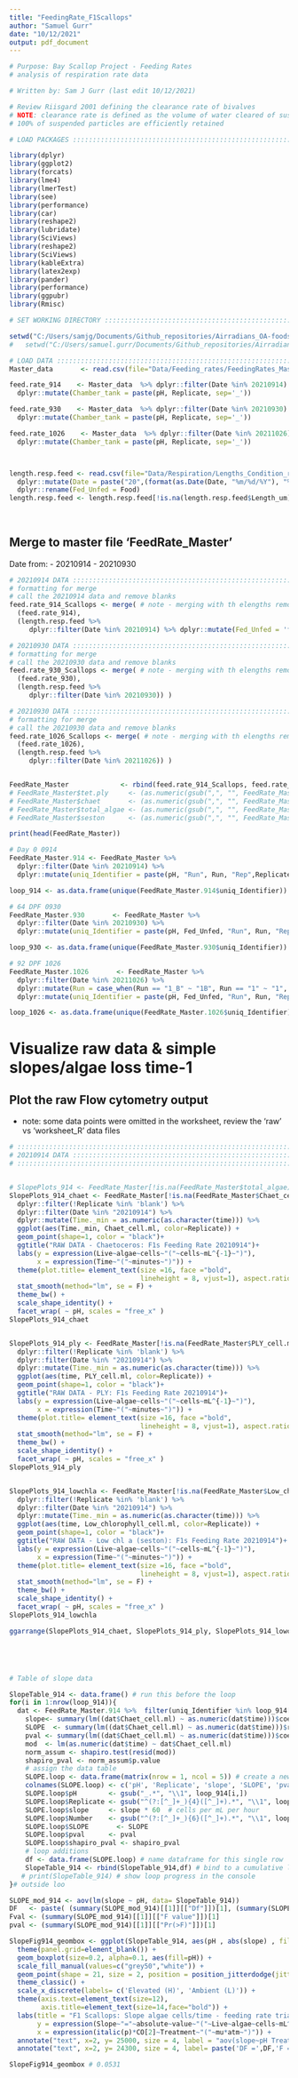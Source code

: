```yaml
---
title: "FeedingRate_F1Scallops"
author: "Samuel Gurr"
date: "10/12/2021"
output: pdf_document
---
```


```r
# Purpose: Bay Scallop Project - Feeding Rates
# analysis of respiration rate data

# Written by: Sam J Gurr (last edit 10/12/2021)

# Review Riisgard 2001 defining the clearance rate of bivalves 
# NOTE: clearance rate is defined as the volume of water cleared of suspended particles per unit time, and only equals filtration rate when 
# 100% of suspended particles are efficiently retained

# LOAD PACKAGES :::::::::::::::::::::::::::::::::::::::::::::::::::::::

library(dplyr)
library(ggplot2)
library(forcats)
library(lme4)
library(lmerTest)
library(see)
library(performance)
library(car)
library(reshape2)
library(lubridate)
library(SciViews)
library(reshape2)
library(SciViews)
library(kableExtra)
library(latex2exp)
library(pander)
library(performance)
library(ggpubr)
library(Rmisc)

# SET WORKING DIRECTORY :::::::::::::::::::::::::::::::::::::::::::::::

setwd("C:/Users/samjg/Documents/Github_repositories/Airradians_OA-foodsupply/RAnalysis") # Work computer
#   setwd("C:/Users/samuel.gurr/Documents/Github_repositories/Airradians_OA-foodsupply/RAnalysis") # personal computer

# LOAD DATA :::::::::::::::::::::::::::::::::::::::::::::::::::::::::::
Master_data       <- read.csv(file="Data/Feeding_rates/FeedingRates_MasterData.csv", header=T) # master data file

feed.rate_914    <- Master_data  %>% dplyr::filter(Date %in% 20210914)  %>% 
  dplyr::mutate(Chamber_tank = paste(pH, Replicate, sep='_'))

feed.rate_930    <- Master_data  %>% dplyr::filter(Date %in% 20210930)  %>% 
  dplyr::mutate(Chamber_tank = paste(pH, Replicate, sep='_'))

feed.rate_1026    <- Master_data  %>% dplyr::filter(Date %in% 20211026)  %>% 
  dplyr::mutate(Chamber_tank = paste(pH, Replicate, sep='_'))



length.resp.feed <- read.csv(file="Data/Respiration/Lengths_Condition_resp_clearance.csv", header=T) %>% 
  dplyr::mutate(Date = paste("20",(format(as.Date(Date, "%m/%d/%Y"), "%y%m%d")), sep ='')) %>%
  dplyr::rename(Fed_Unfed = Food) 
length.resp.feed <- length.resp.feed[!is.na(length.resp.feed$Length_um),] %>%  dplyr::select(c('Date', 'Run', 'Plate', 
                                                                                               'pH', 'Fed_Unfed', 'Replicate',
                                                                                               'Chamber_tank', 'Number', 'Length_um','whole_Dry_weight'))

```
## Merge to master file 'FeedRate_Master'

Date from: 
- 20210914
- 20210930 

```r

# 20210914 DATA :::::::::::::::::::::::::::::::::::::::::::::::::::::::::::::::::::::::::::::::::::
# formatting for merge
# call the 20210914 data and remove blanks
feed.rate_914_Scallops <- merge( # note - merging with th elengths removed the blanks from the clearance rate data (no lengths for them! )
  (feed.rate_914),
  (length.resp.feed %>% 
     dplyr::filter(Date %in% 20210914) %>% dplyr::mutate(Fed_Unfed = 'fed')) ) 

# 20210930 DATA :::::::::::::::::::::::::::::::::::::::::::::::::::::::::::::::::::::::::::::::::::
# formatting for merge
# call the 20210930 data and remove blanks
feed.rate_930_Scallops <- merge( # note - merging with th elengths removed the blanks from the clearance rate data (no lengths for them! )
  (feed.rate_930),
  (length.resp.feed %>% 
     dplyr::filter(Date %in% 20210930)) ) 

# 20210930 DATA :::::::::::::::::::::::::::::::::::::::::::::::::::::::::::::::::::::::::::::::::::
# formatting for merge
# call the 20210930 data and remove blanks
feed.rate_1026_Scallops <- merge( # note - merging with th elengths removed the blanks from the clearance rate data (no lengths for them! )
  (feed.rate_1026),
  (length.resp.feed %>% 
     dplyr::filter(Date %in% 20211026)) ) 


FeedRate_Master             <- rbind(feed.rate_914_Scallops, feed.rate_930_Scallops, feed.rate_1026_Scallops)
# FeedRate_Master$tet.ply     <- (as.numeric(gsub(",", "", FeedRate_Master$tet.ply )))*(1000/33)
# FeedRate_Master$chaet       <- (as.numeric(gsub(",", "", FeedRate_Master$chaet )))*(1000/33)
# FeedRate_Master$total_algae <- (as.numeric(gsub(",", "", FeedRate_Master$total_algae )))*(1000/33)
# FeedRate_Master$seston      <- (as.numeric(gsub(",", "", FeedRate_Master$seston )))*(1000/33)

print(head(FeedRate_Master))
```



``` r
# Day 0 0914 
FeedRate_Master.914 <- FeedRate_Master %>% 
  dplyr::filter(Date %in% 20210914) %>% 
  dplyr::mutate(uniq_Identifier = paste(pH, "Run", Run, "Rep",Replicate, "Num", Number, sep='_'))

loop_914 <- as.data.frame(unique(FeedRate_Master.914$uniq_Identifier)) %>% dplyr::rename(ID = "unique(FeedRate_Master.914$uniq_Identifier)")

# 64 DPF 0930 
FeedRate_Master.930       <- FeedRate_Master %>% 
  dplyr::filter(Date %in% 20210930) %>% 
  dplyr::mutate(uniq_Identifier = paste(pH, Fed_Unfed, "Run", Run, "Rep",Replicate, "Num", Number, sep='_'))

loop_930 <- as.data.frame(unique(FeedRate_Master.930$uniq_Identifier)) %>% dplyr::rename(ID = "unique(FeedRate_Master.930$uniq_Identifier)")

# 92 DPF 1026
FeedRate_Master.1026       <- FeedRate_Master %>% 
  dplyr::filter(Date %in% 20211026) %>% 
  dplyr::mutate(Run = case_when(Run == "1_B" ~ "1B", Run == "1" ~ "1", Run =='2' ~ '2', Run == '3' ~ '3')) %>% 
  dplyr::mutate(uniq_Identifier = paste(pH, Fed_Unfed, "Run", Run, "Rep",Replicate, "Num", Number, sep='_'))

loop_1026 <- as.data.frame(unique(FeedRate_Master.1026$uniq_Identifier)) %>% dplyr::rename(ID = "unique(FeedRate_Master.1026$uniq_Identifier)")

```



# Visualize raw data & simple slopes/algae loss time-1
## Plot the raw Flow cytometry output

- note: some data points were omitted in the worksheet, review the 'raw' vs 'worksheet_R' data files

``` r

# :::::::::::::::::::::::::::::::::::::::::::::::::::::::::::::::::::::::::::::::::::::::::::::::::
# 20210914 DATA :::::::::::::::::::::::::::::::::::::::::::::::::::::::::::::::::::::::::::::::::::
# :::::::::::::::::::::::::::::::::::::::::::::::::::::::::::::::::::::::::::::::::::::::::::::::::


# SlopePlots_914 <- FeedRate_Master[!is.na(FeedRate_Master$total_algae),] %>% 
SlopePlots_914_chaet <- FeedRate_Master[!is.na(FeedRate_Master$Chaet_cell.ml),] %>% 
  dplyr::filter(!Replicate %in% 'blank') %>%
  dplyr::filter(Date %in% "20210914") %>% 
  dplyr::mutate(Time._min = as.numeric(as.character(time))) %>% 
  ggplot(aes(Time._min, Chaet_cell.ml, color=Replicate)) + 
  geom_point(shape=1, color = "black")+ 
  ggtitle("RAW DATA - Chaetoceros: F1s Feeding Rate 20210914")+
  labs(y = expression(Live~algae~cells~"("~cells~mL^{-1}~")"), 
       x = expression(Time~"("~minutes~")")) + 
  theme(plot.title= element_text(size =16, face ="bold", 
                                 lineheight = 8, vjust=1), aspect.ratio=1)+
  stat_smooth(method="lm", se = F) + 
  theme_bw() +
  scale_shape_identity() + 
  facet_wrap( ~ pH, scales = "free_x" )
SlopePlots_914_chaet


SlopePlots_914_ply <- FeedRate_Master[!is.na(FeedRate_Master$PLY_cell.ml),] %>% 
  dplyr::filter(!Replicate %in% 'blank') %>%
  dplyr::filter(Date %in% "20210914") %>% 
  dplyr::mutate(Time._min = as.numeric(as.character(time))) %>% 
  ggplot(aes(time, PLY_cell.ml, color=Replicate)) + 
  geom_point(shape=1, color = "black")+ 
  ggtitle("RAW DATA - PLY: F1s Feeding Rate 20210914")+
  labs(y = expression(Live~algae~cells~"("~cells~mL^{-1}~")"), 
       x = expression(Time~"("~minutes~")")) + 
  theme(plot.title= element_text(size =16, face ="bold", 
                                 lineheight = 8, vjust=1), aspect.ratio=1)+
  stat_smooth(method="lm", se = F) + 
  theme_bw() +
  scale_shape_identity() + 
  facet_wrap( ~ pH, scales = "free_x" )
SlopePlots_914_ply


SlopePlots_914_lowchla <- FeedRate_Master[!is.na(FeedRate_Master$Low_chlorophyll_cell.ml),] %>% 
  dplyr::filter(!Replicate %in% 'blank') %>%
  dplyr::filter(Date %in% "20210914") %>% 
  dplyr::mutate(Time._min = as.numeric(as.character(time))) %>% 
  ggplot(aes(time, Low_chlorophyll_cell.ml, color=Replicate)) + 
  geom_point(shape=1, color = "black")+ 
  ggtitle("RAW DATA - Low chl a (seston): F1s Feeding Rate 20210914")+
  labs(y = expression(Live~algae~cells~"("~cells~mL^{-1}~")"), 
       x = expression(Time~"("~minutes~")")) + 
  theme(plot.title= element_text(size =16, face ="bold", 
                                 lineheight = 8, vjust=1), aspect.ratio=1)+
  stat_smooth(method="lm", se = F) + 
  theme_bw() +
  scale_shape_identity() + 
  facet_wrap( ~ pH, scales = "free_x" )
SlopePlots_914_lowchla

ggarrange(SlopePlots_914_chaet, SlopePlots_914_ply, SlopePlots_914_lowchla)





# Table of slope data

SlopeTable_914 <- data.frame() # run this before the loop
for(i in 1:nrow(loop_914)){
  dat <- FeedRate_Master.914 %>%  filter(uniq_Identifier %in% loop_914[i,])
    slope<- summary(lm((dat$Chaet_cell.ml) ~ as.numeric(dat$time)))$coef[2,"Estimate"]
    SLOPE  <- summary(lm((dat$Chaet_cell.ml) ~ as.numeric(dat$time)))$r.squared
    pval <- summary(lm((dat$Chaet_cell.ml) ~ as.numeric(dat$time)))$coef[2,"Pr(>|t|)"]
    mod  <- lm(as.numeric(dat$time) ~ dat$Chaet_cell.ml)
    norm_assum <- shapiro.test(resid(mod))
    shapiro_pval <- norm_assum$p.value
    # assign the data table 
    SLOPE.loop <- data.frame(matrix(nrow = 1, ncol = 5)) # create a new data table
    colnames(SLOPE.loop) <- c('pH', 'Replicate', 'slope', 'SLOPE', 'pval') # assign headers
    SLOPE.loop$pH        <- gsub("_.*", "\\1", loop_914[i,])
    SLOPE.loop$Replicate <- gsub("^(?:[^_]+_){4}([^_]+).*", "\\1", loop_914[i,])
    SLOPE.loop$slope     <- slope * 60  # cells per mL per hour  
    SLOPE.loop$Number    <- gsub("^(?:[^_]+_){6}([^_]+).*", "\\1", loop_914[i,])
    SLOPE.loop$SLOPE       <- SLOPE
    SLOPE.loop$pval      <- pval
    SLOPE.loop$shapiro_pval <- shapiro_pval
    # loop additions 
    df <- data.frame(SLOPE.loop) # name dataframe for this single row
    SlopeTable_914 <- rbind(SlopeTable_914,df) # bind to a cumulative list dataframe
   # print(SlopeTable_914) # show loop progress in the console
}# outside loo

SLOPE_mod_914 <- aov(lm(slope ~ pH, data= SlopeTable_914))
DF   <- paste( (summary(SLOPE_mod_914)[[1]][["Df"]])[1], (summary(SLOPE_mod_914)[[1]][["Df"]])[2], sep = '/')
Fval <- (summary(SLOPE_mod_914)[[1]][["F value"]])[1]
pval <- (summary(SLOPE_mod_914)[[1]][["Pr(>F)"]])[1]

SlopeFig914_geombox <- ggplot(SlopeTable_914, aes(pH , abs(slope) , fill = pH)) +
  theme(panel.grid=element_blank()) +
  geom_boxplot(size=0.2, alpha=0.1, aes(fill=pH)) +
  scale_fill_manual(values=c("grey50","white")) +
  geom_point(shape = 21, size = 2, position = position_jitterdodge(jitter.width = 0.1)) +
  theme_classic() +
  scale_x_discrete(labels= c('Elevated (H)', 'Ambient (L)')) +
  theme(axis.text=element_text(size=12),
        axis.title=element_text(size=14,face="bold")) +
  labs(title = "F1 Scallops: Slope algae cells/time - feeding rate trials 20210914", 
       y = expression(Slope~"="~absolute~value~"("~Live~algae~cells~mL^{-1}~hour^{-1}~")"), 
       x = expression(italic(p)*CO[2]~Treatment~"("~mu*atm~")")) + 
  annotate("text", x=2, y= 25000, size = 4, label = "aov(slope~pH Treatment)") +
  annotate("text", x=2, y= 24300, size = 4, label= paste('DF =',DF,'F =', signif(Fval, digits=3), 'p value =', signif(pval, digits=3), sep=" ")) 

SlopeFig914_geombox # 0.0531




















# :::::::::::::::::::::::::::::::::::::::::::::::::::::::::::::::::::::::::::::::::::::::::::::::::
# 20210930 DATA :::::::::::::::::::::::::::::::::::::::::::::::::::::::::::::::::::::::::::::::::::
# :::::::::::::::::::::::::::::::::::::::::::::::::::::::::::::::::::::::::::::::::::::::::::::::::

SlopePlots_930_chaet <- FeedRate_Master[!is.na(FeedRate_Master$Chaet_cell.ml),] %>% 
  dplyr::filter(!Replicate %in% 'blank') %>%
  dplyr::filter(Date %in% "20210930") %>% 
  dplyr::mutate(pH_food = paste(pH, Fed_Unfed, sep = '_')) %>% 
  dplyr::mutate(Time._min = as.numeric(as.character(time))) %>% 
  ggplot(aes(Time._min, Chaet_cell.ml, color=Replicate)) + 
  geom_point(shape=1, color = "black")+ 
  ggtitle("RAW DATA - Chaetoceros: F1s Feeding Rate 20210930")+
  labs(y = expression(Live~algae~cells~"("~cells~mL^{-1}~")"), 
       x = expression(Time~"("~minutes~")")) + 
  theme(plot.title= element_text(size =16, face ="bold", 
                                 lineheight = 8, vjust=1), aspect.ratio=1)+
  stat_smooth(method="lm", se = F) + 
  theme_bw() +
  scale_shape_identity() + 
  facet_wrap( ~ pH_food, scales = "free_x" )
SlopePlots_930_chaet


SlopePlots_930_ply <- FeedRate_Master[!is.na(FeedRate_Master$PLY_cell.ml),] %>% 
  dplyr::filter(!Replicate %in% 'blank') %>%
  dplyr::filter(Date %in% "20210930") %>% 
  dplyr::mutate(pH_food = paste(pH, Fed_Unfed, sep = '_')) %>% 
  dplyr::mutate(Time._min = as.numeric(as.character(time))) %>% 
  ggplot(aes(time, PLY_cell.ml, color=Replicate)) + 
  geom_point(shape=1, color = "black")+ 
  ggtitle("RAW DATA - PLY: F1s Feeding Rate 20210930")+
  labs(y = expression(Live~algae~cells~"("~cells~mL^{-1}~")"), 
       x = expression(Time~"("~minutes~")")) + 
  theme(plot.title= element_text(size =16, face ="bold", 
                                 lineheight = 8, vjust=1), aspect.ratio=1)+
  stat_smooth(method="lm", se = F) + 
  theme_bw() +
  scale_shape_identity() + 
  facet_wrap( ~ pH_food, scales = "free_x" )
SlopePlots_930_ply


SlopePlots_930_lowchla <- FeedRate_Master[!is.na(FeedRate_Master$Low_chlorophyll_cell.ml),] %>% 
  dplyr::filter(!Replicate %in% 'blank') %>%
  dplyr::filter(Date %in% "20210930") %>% 
  dplyr::mutate(pH_food = paste(pH, Fed_Unfed, sep = '_')) %>% 
  dplyr::mutate(Time._min = as.numeric(as.character(time))) %>% 
  ggplot(aes(time, Low_chlorophyll_cell.ml, color=Replicate)) + 
  geom_point(shape=1, color = "black")+ 
  ggtitle("RAW DATA - Low chl a (seston): F1s Feeding Rate 20210930")+
  labs(y = expression(Live~algae~cells~"("~cells~mL^{-1}~")"), 
       x = expression(Time~"("~minutes~")")) + 
  theme(plot.title= element_text(size =16, face ="bold", 
                                 lineheight = 8, vjust=1), aspect.ratio=1)+
  stat_smooth(method="lm", se = F) + 
  theme_bw() +
  scale_shape_identity() + 
  facet_wrap( ~ pH_food, scales = "free_x" )
SlopePlots_930_lowchla

ggarrange(SlopePlots_930_chaet, SlopePlots_930_ply, SlopePlots_930_lowchla)






# :::::::::::::::::::::::::::::::::::::::::::::::::::::::::::::::::::::::::::::::::::::::::::::::::
# 20211026 DATA :::::::::::::::::::::::::::::::::::::::::::::::::::::::::::::::::::::::::::::::::::
# :::::::::::::::::::::::::::::::::::::::::::::::::::::::::::::::::::::::::::::::::::::::::::::::::


SlopePlots_1026_chaet <- FeedRate_Master[!is.na(FeedRate_Master$Chaet_cell.ml),] %>% 
  dplyr::filter(!Replicate %in% 'blank') %>%
  dplyr::filter(Date %in% "20211026") %>% 
  dplyr::mutate(pH_food = paste(pH, Fed_Unfed, sep = '_')) %>% 
  dplyr::mutate(Time._min = as.numeric(as.character(time))) %>% 
  ggplot(aes(Time._min, Chaet_cell.ml, color=Replicate)) + 
  geom_point(shape=1, color = "black")+ 
  ggtitle("RAW DATA - Chaetoceros: F1s Feeding Rate 20211026")+
  labs(y = expression(Live~algae~cells~"("~cells~mL^{-1}~")"), 
       x = expression(Time~"("~minutes~")")) + 
  theme(plot.title= element_text(size =16, face ="bold", 
                                 lineheight = 8, vjust=1), aspect.ratio=1)+
  stat_smooth(method="lm", se = F) + 
  theme_bw() +
  scale_shape_identity() + 
  facet_wrap( ~ pH_food, scales = "free_x" )
SlopePlots_1026_chaet


SlopePlots_1026_ply <- FeedRate_Master[!is.na(FeedRate_Master$PLY_cell.ml),] %>% 
  dplyr::filter(!Replicate %in% 'blank') %>%
  dplyr::filter(Date %in% "20211026") %>% 
  dplyr::mutate(pH_food = paste(pH, Fed_Unfed, sep = '_')) %>% 
  dplyr::mutate(Time._min = as.numeric(as.character(time))) %>% 
  ggplot(aes(time, PLY_cell.ml, color=Replicate)) + 
  geom_point(shape=1, color = "black")+ 
  ggtitle("RAW DATA - PLY: F1s Feeding Rate 20211026")+
  labs(y = expression(Live~algae~cells~"("~cells~mL^{-1}~")"), 
       x = expression(Time~"("~minutes~")")) + 
  theme(plot.title= element_text(size =16, face ="bold", 
                                 lineheight = 8, vjust=1), aspect.ratio=1)+
  stat_smooth(method="lm", se = F) + 
  theme_bw() +
  scale_shape_identity() + 
  facet_wrap( ~ pH_food, scales = "free_x" )
SlopePlots_1026_ply


SlopePlots_1026_lowchla <- FeedRate_Master[!is.na(FeedRate_Master$Low_chlorophyll_cell.ml),] %>% 
  dplyr::filter(!Replicate %in% 'blank') %>%
  dplyr::filter(Date %in% "20211026") %>% 
  dplyr::mutate(pH_food = paste(pH, Fed_Unfed, sep = '_')) %>% 
  dplyr::mutate(Time._min = as.numeric(as.character(time))) %>% 
  ggplot(aes(time, Low_chlorophyll_cell.ml, color=Replicate)) + 
  geom_point(shape=1, color = "black")+ 
  ggtitle("RAW DATA - Low chl a (seston): F1s Feeding Rate 20211026")+
  labs(y = expression(Live~algae~cells~"("~cells~mL^{-1}~")"), 
       x = expression(Time~"("~minutes~")")) + 
  theme(plot.title= element_text(size =16, face ="bold", 
                                 lineheight = 8, vjust=1), aspect.ratio=1)+
  stat_smooth(method="lm", se = F) + 
  theme_bw() +
  scale_shape_identity() + 
  facet_wrap( ~ pH_food, scales = "free_x" )
SlopePlots_1026_lowchla

ggarrange(SlopePlots_1026_chaet, SlopePlots_1026_ply, SlopePlots_1026_lowchla, ncol = 1, nrow = 3)






# Save plots :::::::::::::::::::::::::::::::::::::::::::::::::::::::::::::::::::::::::::::

pdf(paste0("C:/Users/samuel.gurr/Documents/Github_repositories/Airradians_OA-foodsupply/RAnalysis/Output/FeedingRates/20210914_figs_tables/20210914_FlowCytometry_rawdata.pdf"))
ggarrange(SlopePlots_914_chaet, SlopePlots_914_ply, SlopePlots_914_lowchla, ncol = 1, nrow = 3)
dev.off()

pdf(paste0("C:/Users/samuel.gurr/Documents/Github_repositories/Airradians_OA-foodsupply/RAnalysis/Output/FeedingRates/20210930_figs_tables/20210930_FlowCytometry_rawdata.pdf"), height = 12)
ggarrange(SlopePlots_930_chaet, SlopePlots_930_ply, SlopePlots_930_lowchla, ncol = 1, nrow = 3)
dev.off()

pdf(paste0("C:/Users/samuel.gurr/Documents/Github_repositories/Airradians_OA-foodsupply/RAnalysis/Output/FeedingRates/20211026_figs_tables/20211026_FlowCytometry_rawdata.pdf"), height = 12)
ggarrange(SlopePlots_1026_chaet, SlopePlots_1026_ply, SlopePlots_1026_lowchla, ncol = 1, nrow = 3)
dev.off()
```



## Calculate the blank Clearance rate values for each trial

### CLEARANCE RATE EQUATION

**CR =  CR = V * (ln(C0/Ct)/t - A)**

- **V** == the volume of the vessel
- **t** == time of the trial interval (i.e. 60 minutes or 1 hour)
- **ln(C_0/C_t)** == ratio of the live algae concentration (cells ml-1) at time 0 (C0) and at the elapsed time interval(s) (Ct) - take the natural log of this ratio
- **A** == V * (ln(Blank_0/Blank_t)/t) for the 'blank' values in each treatment, accounts for the sink or stuck algae cells 
- **L** == normalization factor between individuals - here we will use the shell length in mm




```r

# **A** == V * (ln(Blank_0/Blank_t)/t) for the 'blank' values in each treatment, accounts for the sink or stuck algae cells 

Blanks.Master <- Master_data[is.na(Master_data$Replicate),] %>% 
                                dplyr::mutate(unique_identifier = paste(Date, pH, "Run", Run, raw_ID_sample_number, sep ='_'))

loop_BLANKS       <- as.data.frame(unique(Blanks.Master$unique_identifier)) %>%
                            dplyr::rename(ID = "unique(Blanks.Master$unique_identifier)") # call unique identifier tfor the for loop calc of blanks 

meanBLANKS.Master       <- data.frame() 
for (i in 1:nrow(loop_BLANKS)) { # for each unique identifier....
  
  # data loop
  dat <- Blanks.Master %>% 
          dplyr::filter(unique_identifier == loop_BLANKS[i,]) %>% # subset the data out for that ID
          dplyr::arrange(time) # arrange from time 0 to the last recorded time )this is important for the next part of this loop!
    
    # note that in some cases t_init and t_end are not the max and minimum values, respectively - this can alse call bad values due to error or pseudofeces!
    
    #  C0 = concentration at T initial
    #  t_init below (C0), I call a conditional statement based on the first two values 
    #  if the max value of timepoints 0 and 1 is  < than 1.25 * the minimum values ( > than assumed as exaggerated by pseudofeces) - call the MAX - else call the MIN
    
    # parameters
    t_end      <- nrow(dat)
    t_end_min <- nrow(dat) - 3

    # ply
    C0_Ply         <- if ( (max(c(dat[1,]$PLY_cell.ml, dat[2,]$PLY_cell.ml))) < (1.25*  (min(c(dat[1,]$PLY_cell.ml, dat[2,]$PLY_cell.ml)))) )  { 
                           C0_Ply <-  (max(c(dat[1,]$PLY_cell.ml, dat[2,]$PLY_cell.ml))) 
                           } else (C0_Ply <-  (min(c(dat[1,]$PLY_cell.ml, dat[2,]$PLY_cell.ml)))) # C0 for the ply 
    
    t0_Ply         <- min(dat$time[dat$PLY_cell.ml==C0_Ply])
    
    
    if (  min(dat$PLY_cell.ml[c(t_end_min:t_end)])  <   C0_Ply) { # if the minmum value of the last three timepoints is less than the concentration at time 0....
                          Cend_Ply <- min(dat$PLY_cell.ml[c(t_end_min:t_end)])  # call this value 
                          } else (Cend_Ply <- min(dat$PLY_cell.ml[t_end])) # ...else just call the last value - it will result in a negative ln() and be ommitted after the loop (below)
    
    
    tot.time_Ply   <- max(dat$time[dat$PLY_cell.ml==Cend_Ply]) - t0_Ply

    
    # chaet
    C0_Chaet        <- if ( (max(c(dat[1,]$Chaet_cell.ml, dat[2,]$Chaet_cell.ml))) < (1.25*  (min(c(dat[1,]$Chaet_cell.ml, dat[2,]$Chaet_cell.ml)))) )  { 
                           C0_Chaet <-  (max(c(dat[1,]$Chaet_cell.ml, dat[2,]$Chaet_cell.ml))) 
                           } else (C0_Chaet <-  (min(c(dat[1,]$Chaet_cell.ml, dat[2,]$Chaet_cell.ml)))) 
    
    t0_Chaet        <- min(dat$time[dat$Chaet_cell.ml==C0_Chaet])
    
    if (  min(dat$Chaet_cell.ml[c(t_end_min:t_end)])  <   C0_Ply) { # if the minmum value of the last three timepoints is less than the concentration at time 0....
                          Cend_Chaet <- min(dat$Chaet_cell.ml[c(t_end_min:t_end)])  # call this value 
                          } else (Cend_Chaet <- min(dat$Chaet_cell.ml[t_end])) # ...else just call the last value - it will result in a negative ln() and be ommitted after the loop (below)
    
    tot.time_Chaet  <- max(dat$time[dat$Chaet_cell.ml==Cend_Chaet]) - t0_Chaet
    
    
    # low chl a (seston)
    C0_seston <- if ( (max(c(dat[1,]$Low_chlorophyll_cell.ml, dat[2,]$Low_chlorophyll_cell.ml))) < (1.25*  (min(c(dat[1,]$Low_chlorophyll_cell.ml, dat[2,]$Low_chlorophyll_cell.ml)))) )  { 
                     C0_seston <-  (max(c(dat[1,]$Low_chlorophyll_cell.ml, dat[2,]$Low_chlorophyll_cell.ml))) 
                     } else (C0_seston <-  (min(c(dat[1,]$Low_chlorophyll_cell.ml, dat[2,]$Low_chlorophyll_cell.ml))))  
    t0_seston       <- min(dat$time[dat$Low_chlorophyll_cell.ml==C0_seston])
    
    if (  min(dat$Low_chlorophyll_cell.ml[c(t_end_min:t_end)])  <   C0_Ply) { # if the minmum value of the last three timepoints is less than the concentration at time 0....
                          Cend_seston <- min(dat$Low_chlorophyll_cell.ml[c(t_end_min:t_end)])  # call this value 
                          } else (Cend_seston <- min(dat$Low_chlorophyll_cell.ml[t_end])) # ...else just call the last value - it will result in a negative ln() and be ommitted after the loop (below)
    
    tot.time_seston <- max(dat$time[dat$Low_chlorophyll_cell.ml==Cend_seston]) - t0_seston
    
    # natural log (ln) of the start and end ratio
    Blank_dat <- dat[1,] %>%  
        dplyr::select(c('Date','pH','Fed_Unfed','Run')) %>% 
        dplyr::mutate(CR.Blank_Chaet  = (ln(C0_Chaet / Cend_Chaet) / (tot.time_Chaet/60) ) ) %>%  # calc the ration of algae lost to the time 0 number 
        dplyr::mutate(CR.Blank_Ply    = (ln(C0_Ply / Cend_Ply) / (tot.time_Ply/60) ) ) %>%  # calc the ration of algae lost to the time 0 number 
        dplyr::mutate(CR.Blank_Seston = (ln(C0_seston / Cend_seston)/ (tot.time_seston/60) ) ) # calc the ration of algae lost to the time 0 number 
   
    df                <- data.frame(Blank_dat) # name dataframe for this single row
    meanBLANKS.Master <- rbind(meanBLANKS.Master,df) #bind to a cumulative list dataframe
 } 

meanBLANKS.Chaet <- data.frame(meanBLANKS.Master) %>% 
                      dplyr::group_by(Date, pH) %>% 
                      mutate(CR.Blank_Chaet = if_else(CR.Blank_Chaet < 0, 0, CR.Blank_Chaet)) %>% # make all negative values 0 
                      dplyr::summarise(
                       meanBlank  = mean(CR.Blank_Chaet),
                       sdBlank    = sd(CR.Blank_Chaet),
                       n = n()) %>% 
                       dplyr::mutate(Type = 'Chaet') %>% 
                       dplyr::mutate(Date_pH = paste(Date, pH, sep = '_'))

meanBLANKS.Ply   <- data.frame(meanBLANKS.Master) %>% 
                          dplyr::group_by(Date, pH) %>% 
                          mutate(CR.Blank_Ply = if_else(CR.Blank_Ply < 0, 0, CR.Blank_Ply)) %>% # make all negative values 0 
                          dplyr::summarise(
                           meanBlank  = mean(CR.Blank_Ply),
                           sdBlank    = sd(CR.Blank_Ply),
                           n= n()) %>% 
                          dplyr::mutate(Type = 'Ply') %>% 
                          dplyr::mutate(Date_pH = paste(Date, pH, sep = '_'))
                                      
meanBLANKS.Seson <- data.frame(meanBLANKS.Master) %>% 
                        dplyr::group_by(Date, pH) %>% 
                        mutate(CR.Blank_Seston = if_else(CR.Blank_Seston < 0, 0, CR.Blank_Seston)) %>% # make all negative values 0 
                        dplyr::summarise(
                         meanBlank  = mean(CR.Blank_Seston),
                         sdBlank    = sd(CR.Blank_Seston),
                         n= n()) %>% 
                        dplyr::mutate(Type = 'Seston') %>% 
                        dplyr::mutate(Date_pH = paste(Date, pH, sep = '_'))

meanBLANKS.Summary <- rbind(meanBLANKS.Chaet, meanBLANKS.Ply, meanBLANKS.Seson)


write.csv(meanBLANKS.Summary, "C:/Users/samuel.gurr/Documents/Github_repositories/Airradians_OA-foodsupply/RAnalysis/Output/FeedingRates/Blanks_Master.csv")

```

# Calculate Clearance Rate 

### Note: the following clusters calculate CR for the start/end Algae counts (i.e. 20210914 time 0 and time 90 minutes; 20210930 time 0 and time 60 minutes)


### CLEARANCE RATE EQUATION

**CR =  CR = V * (ln(C0/Ct)/t - A)**

- **V** == the volume of the vessel
- **t** == time of the trial interval (i.e. 60 minutes or 1 hour)
- **ln(C_0/C_t)** == ratio of the live algae concentration (cells ml-1) at time 0 (C0) and at the elapsed time interval(s) (Ct) - take the natural log of this ratio
- **A** == V * (ln(Blank_0/Blank_t)/t) for the 'blank' values in each treatment, accounts for the sink or stuck algae cells 
- **L** == normalization factor between individuals - here we will use the shell length in mm



## 20210914 Clearance Rate data 

```r

# ::::::::::::::::::::::::::::::::::::::::::::::::::::::::::::::::::::::::::::::::::::::::::::::::
# Clearance Rate for loop     ::::::::::::::::::::::::::::::::::::::::::::::::::::::::::::::::::::
# ::::::::::::::::::::::::::::::::::::::::::::::::::::::::::::::::::::::::::::::::::::::::::::::::


V = 25 # V == Volume of the vessel (in mL as 25 ml)

df_total.914<- data.frame() # start dataframe 
for (i in 1:nrow(loop_914)) {
  dat <- FeedRate_Master.914 %>% 
    dplyr::filter(uniq_Identifier == loop_914[i,]) %>% 
    dplyr::mutate(Date_pH = paste(Date, pH, sep = '_')) %>% 
    dplyr::arrange(time)
  
  t_end      <- nrow(dat)
  t_end_min1 <- nrow(dat) - 1
  
  blanks <- meanBLANKS.Summary %>% dplyr::filter(Date_pH %in% dat$Date_pH[1])
  
  # ply
  A.ply               <- blanks$meanBlank[blanks$Type == 'Ply']
 
  C0_Ply              <- if ( (max(c(dat[1,]$PLY_cell.ml, dat[2,]$PLY_cell.ml))) < (1.25*  (min(c(dat[1,]$PLY_cell.ml, dat[2,]$PLY_cell.ml)))) )  { 
                             C0_Ply <-  (max(c(dat[1,]$PLY_cell.ml, dat[2,]$PLY_cell.ml))) 
                             } else (C0_Ply <-  (min(c(dat[1,]$PLY_cell.ml, dat[2,]$PLY_cell.ml)))) # C0 for the ply 
  
  Cend_Ply            <- (min(c(dat[t_end_min1,]$PLY_cell.ml, dat[t_end,]$PLY_cell.ml)))
  
  t0_Ply              <- dat$time[dat$PLY_cell.ml==C0_Ply]
  
  t_Ply               <- max((dat$time[dat$PLY_cell.ml==Cend_Ply]) - t0_Ply) # call max becasue (although unlikely) there can be a case of the same count - calling multiple values
  
  ClearanceRate.Ply   <- (V * ((ln( C0_Ply / Cend_Ply )/(t_Ply/60)) - A.ply)) / (dat$Length_um[1] / 1000) # Tetraselmis cells mL-1  hr-1 mm shell length-1
    
  # chaet
  A.chaet             <- blanks$meanBlank[blanks$Type == 'Chaet']
 
  C0_Chaet            <- if ( (max(c(dat[1,]$Chaet_cell.ml, dat[2,]$Chaet_cell.ml))) < (1.25*  (min(c(dat[1,]$Chaet_cell.ml, dat[2,]$Chaet_cell.ml)))) )  { 
                             C0_Chaet <-  (max(c(dat[1,]$Chaet_cell.ml, dat[2,]$Chaet_cell.ml))) 
                             } else (C0_Chaet <-  (min(c(dat[1,]$Chaet_cell.ml, dat[2,]$Chaet_cell.ml)))) # C0 for the ply 
  
  Cend_Chaet          <- (min(c(dat[t_end_min1,]$Chaet_cell.ml, dat[t_end,]$Chaet_cell.ml)))
  
  t0_Chaet            <- dat$time[dat$Chaet_cell.ml==C0_Chaet]
  
  t_Chaet             <- max((dat$time[dat$Chaet_cell.ml==Cend_Chaet]) - t0_Chaet) # call max becasue (although unlikely) there can be a case of the same count - calling multiple values
  
  ClearanceRate.Chaet <- (V * ((ln( C0_Chaet / Cend_Chaet )/(t_Chaet/60)) - A.chaet)) / (dat$Length_um[1] / 1000) # Chaetoceros cells mL-1  hr-1 mm shell length-1

    
  # low chl a (seston)
  A.Seston             <- blanks$meanBlank[blanks$Type == 'Seston']
 
  C0_Seston            <- if ( (max(c(dat[1,]$Low_chlorophyll_cell.ml, dat[2,]$Low_chlorophyll_cell.ml))) < (1.25*  (min(c(dat[1,]$Low_chlorophyll_cell.ml, dat[2,]$Low_chlorophyll_cell.ml)))) )  { 
                             C0_Seston <-  (max(c(dat[1,]$Low_chlorophyll_cell.ml, dat[2,]$Low_chlorophyll_cell.ml))) 
                             } else (C0_Seston <-  (min(c(dat[1,]$Low_chlorophyll_cell.ml, dat[2,]$Low_chlorophyll_cell.ml)))) # C0 for the ply 
  
  Cend_Seston          <- (min(c(dat[t_end_min1,]$Low_chlorophyll_cell.ml, dat[t_end,]$Low_chlorophyll_cell.ml)))
  
  t0_Seston            <- dat$time[dat$Low_chlorophyll_cell.ml==C0_Seston]
  
  t_Seston             <- max((dat$time[dat$Low_chlorophyll_cell.ml==Cend_Seston]) - t0_Seston) # call max becasue (although unlikely) there can be a case of the same count - calling multiple values
  
  ClearanceRate.Seston <- (V * ((ln( C0_Seston / Cend_Seston )/(t_Seston/60)) - A.Seston)) / (dat$Length_um[1] / 1000) # seston cells mL-1  hr-1 mm shell length-1
  
  
  dat2 <- dat[1,] %>%
    dplyr::select(c('Date','pH', 'Replicate', 'Fed_Unfed','Run', 'Plate', 'Number', 'Length_um')) %>% 
    mutate(Chaet_mL.hr.mmlength = ClearanceRate.Chaet) %>% 
    mutate(Ply_mL.hr.mmlength = ClearanceRate.Ply) %>% 
    mutate(Seston_mL.hr.mmlength = ClearanceRate.Seston)
    
  if (nrow(dat2) > 0) {
    FeedRate.table           <- data.frame(matrix(nrow = nrow(dat2), ncol = 12)) # create dataframe to save cumunalitively during for loop
    colnames(FeedRate.table) <- c('Date', 'ID', 'pH', 'Replicate', 'Fed_Unfed','Run', 'Plate', 'Number', 'Length_um', 'Chaet_mL.hr.mmlength', 'Ply_mL.hr.mmlength', 'Seston_mL.hr.mmlength') 
    FeedRate.table$Date                       <- dat2$Date
    FeedRate.table$ID                         <- loop_914[i,]
    FeedRate.table$pH                         <- gsub("_.*", "\\1", FeedRate.table$ID)
    FeedRate.table$Replicate                  <- gsub("^(?:[^_]+_){4}([^_]+).*", "\\1", FeedRate.table$ID)
    FeedRate.table$Fed_Unfed                  <- dat2$Fed_Unfed
    FeedRate.table$Run                        <- gsub("^(?:[^_]+_){2}([^_]+).*", "\\1", FeedRate.table$ID)
    FeedRate.table$Plate                      <- dat2$Plate
    FeedRate.table$Number                     <- gsub("^(?:[^_]+_){6}([^_]+).*", "\\1", FeedRate.table$ID)
    FeedRate.table$Length_um                  <- dat2$Length_um
    FeedRate.table$Chaet_mL.hr.mmlength       <- dat2$Chaet_mL.hr.mmlength
    FeedRate.table$Ply_mL.hr.mmlength         <- dat2$Ply_mL.hr.mmlength
    FeedRate.table$Seston_mL.hr.mmlength      <- dat2$Seston_mL.hr.mmlength
    
    df       <- data.frame(FeedRate.table) # name dataframe for this single row
    df_total.914 <- rbind(df_total.914,df) #bind to a cumulative list dataframe
    #print(df_total.914) # print to monitor progress
  } else {}
}


# ::::::::::::::::::::::::::::::::::::::::::::::::::::::::::::::::::::::::::::::::::::::::::::::::
# clean & view means...       ::::::::::::::::::::::::::::::::::::::::::::::::::::::::::::::::::::
# ::::::::::::::::::::::::::::::::::::::::::::::::::::::::::::::::::::::::::::::::::::::::::::::::

df_total.914 <- df_total.914  %>% 
  dplyr::mutate(pCO2 = case_when(pH == 8.0 ~ "500 μatm", pH == 7.5 ~ "800 μatm")) %>% 
  dplyr::mutate(random_fact = as.factor(paste(Replicate, pH, sep = '_')))


Ply_CR_914_Means <- df_total.914 %>% 
  dplyr::group_by(pCO2) %>% 
  dplyr::filter(Ply_mL.hr.mmlength > 0) %>% # ommit negative values
  dplyr::summarise(
    Ply_meanCR = mean(Ply_mL.hr.mmlength),
    Ply_sdCR   = sd(Ply_mL.hr.mmlength), 
    Ply_seCR   = sd(Ply_mL.hr.mmlength) / sqrt(length(Ply_mL.hr.mmlength)), 
    n = n())
print(Ply_CR_914_Means)

Chaet_CR_914_Means <- df_total.914 %>% 
  dplyr::group_by(pCO2) %>% 
  dplyr::filter(Chaet_mL.hr.mmlength > 0) %>% # ommit negative values
  dplyr::summarise(
    Ply_meanCR = mean(Chaet_mL.hr.mmlength),
    Ply_sdCR   = sd(Chaet_mL.hr.mmlength), 
    Ply_seCR   = sd(Chaet_mL.hr.mmlength) / sqrt(length(Chaet_mL.hr.mmlength)), 
    n = n())
print(Chaet_CR_914_Means)


Seston_CR_914_Means <- df_total.914 %>% 
  dplyr::group_by(pCO2) %>% 
  dplyr::filter(Seston_mL.hr.mmlength > 0) %>% # ommit negative values
  dplyr::summarise(
    Ply_meanCR = mean(Seston_mL.hr.mmlength),
    Ply_sdCR   = sd(Seston_mL.hr.mmlength), 
    Ply_seCR   = sd(Seston_mL.hr.mmlength) / sqrt(length(Seston_mL.hr.mmlength)), 
    n = n())
print(Seston_CR_914_Means)




# ::::::::::::::::::::::::::::::::::::::::::::::::::::::::::::::::::::::::::::::::::::::::::::::::
# Linear mixed-effects models ::::::::::::::::::::::::::::::::::::::::::::::::::::::::::::::::::::
# ::::::::::::::::::::::::::::::::::::::::::::::::::::::::::::::::::::::::::::::::::::::::::::::::




# Data
Ply_FR_914_df      <- df_total.914 %>% filter(Ply_mL.hr.mmlength > 0) %>% mutate(type = 'ply') %>% 
  dplyr::rename(CR_mL.hr.mmlength = Ply_mL.hr.mmlength) %>% dplyr::select(!c('Chaet_mL.hr.mmlength','Seston_mL.hr.mmlength'))
Chaet_FR_914_df    <- df_total.914 %>% filter(Chaet_mL.hr.mmlength > 0) %>% mutate(type = 'chaet') %>% 
  dplyr::rename(CR_mL.hr.mmlength = Chaet_mL.hr.mmlength) %>% dplyr::select(!c('Ply_mL.hr.mmlength','Seston_mL.hr.mmlength'))
Seston_FR_914_df   <- df_total.914 %>% filter(Seston_mL.hr.mmlength > 0) %>% mutate(type = 'seston') %>% 
  dplyr::rename(CR_mL.hr.mmlength = Seston_mL.hr.mmlength) %>% dplyr::select(!c('Chaet_mL.hr.mmlength','Ply_mL.hr.mmlength'))

# library
require(nlme)

# Ply - Linear Mixed Effects Model
Ply_LMEmod_0914 <-lme(CR_mL.hr.mmlength ~ pH, random=~1|random_fact, data=Ply_FR_914_df)
# |     &nbsp;      | numDF | denDF | F-value |  p-value  |
# |:---------------:|:-----:|:-----:|:-------:|:---------:|
# | **(Intercept)** |   1   |   8   |  61.6   | 5.011e-05 |
# |     **pH**      |   1   |   6   | 0.1432  |  0.7181   |
pander(anova(Ply_LMEmod_0914), style='rmarkdown') # anova table of lmer
kable(as.data.frame(anova(Ply_LMEmod_0914))) %>%  # print a png of this table
  kable_styling() %>%
  save_kable(file = "C:/Users/samuel.gurr/Documents/Github_repositories/Airradians_OA-foodsupply/RAnalysis/Output/FeedingRates/20210914_figs_tables/20210914_PLY_CR_LME_Table.png", zoom = 1.5)
pdf(paste0(filename = "C:/Users/samuel.gurr/Documents/Github_repositories/Airradians_OA-foodsupply/RAnalysis/Output/FeedingRates/20210914_figs_tables/20210914_PLY_CR_LME_Diagnostics.pdf"))
check_model(Ply_LMEmod_0914) # print the model diagnostics 
dev.off()


# Chaet - Linear Mixed Effects Model
Chaet_LMEmod_0914 <-lme(CR_mL.hr.mmlength ~ pH, random=~1|random_fact, data=Chaet_FR_914_df)
# |     &nbsp;      | numDF | denDF | F-value |  p-value  |
# |:---------------:|:-----:|:-----:|:-------:|:---------:|
# | **(Intercept)** |   1   |  15   |  64.57  | 8.153e-07 |
# |     **pH**      |   1   |   6   |  4.102  |  0.08924  |
pander(anova(Chaet_LMEmod_0914), style='rmarkdown') # anova table of lmer
kable(as.data.frame(anova(Chaet_LMEmod_0914))) %>%  # print a png of this table
  kable_styling() %>%
  save_kable(file = "C:/Users/samuel.gurr/Documents/Github_repositories/Airradians_OA-foodsupply/RAnalysis/Output/FeedingRates/20210914_figs_tables/20210914_CHAET_CR_LME_Table.png", zoom = 1.5)
pdf(paste0(filename = "C:/Users/samuel.gurr/Documents/Github_repositories/Airradians_OA-foodsupply/RAnalysis/Output/FeedingRates/20210914_figs_tables/20210914_CHAET_CR_LME_Diagnostics.pdf"))
check_model(Chaet_LMEmod_0914) # print the model diagnostics 
dev.off()


# Seston - Linear Mixed Effects Model
Seston_LMEmod_0914 <-lme(CR_mL.hr.mmlength ~ pH, random=~1|random_fact, data=Seston_FR_914_df)
# |     &nbsp;      | numDF | denDF | F-value |  p-value  |
# |:---------------:|:-----:|:-----:|:-------:|:---------:|
# | **(Intercept)** |   1   |  15   |  48.89  | 4.339e-06 |
# |     **pH**      |   1   |   6   |  1.496  |  0.2672   |
pander(anova(Seston_LMEmod_0914), style='rmarkdown') # anova table of lmer
kable(as.data.frame(anova(Chaet_LMEmod_0914))) %>%  # print a png of this table
  kable_styling() %>%
  save_kable(file = "C:/Users/samuel.gurr/Documents/Github_repositories/Airradians_OA-foodsupply/RAnalysis/Output/FeedingRates/20210914_figs_tables/20210914_SESTON_CR_LME_Table.png", zoom = 1.5)
pdf(paste0(filename = "C:/Users/samuel.gurr/Documents/Github_repositories/Airradians_OA-foodsupply/RAnalysis/Output/FeedingRates/20210914_figs_tables/20210914_SESTON_CR_LME_Diagnostics.pdf"))
check_model(Seston_LMEmod_0914) # print the model diagnostics 
dev.off()




# ::::::::::::::::::::::::::::::::::::::::::::::::::::::::::::::::::::::::::::::::::::::::::::::::
#  Plots                      ::::::::::::::::::::::::::::::::::::::::::::::::::::::::::::::::::::
# ::::::::::::::::::::::::::::::::::::::::::::::::::::::::::::::::::::::::::::::::::::::::::::::::




Master_914_plotting      <- rbind(Chaet_FR_914_df, Ply_FR_914_df, Seston_FR_914_df)
Master_914_plotting$pHxfood <- paste(Master_914_plotting$pH, Master_914_plotting$Fed_Unfed, sep = '_')

CR_914_boxplot <- Master_914_plotting %>% 
  ggplot(aes(pCO2 , CR_mL.hr.mmlength , fill = pCO2)) +
  theme(panel.grid=element_blank()) +
  geom_boxplot(size=0.2, alpha=0.1, aes(fill=pCO2)) +
  scale_fill_manual(values=c("white","grey50")) +
  geom_point(shape = 21, size = 2, position = position_jitterdodge(jitter.width = 0.1)) +
  theme_classic() +
  theme(axis.text=element_text(size=12),
        axis.title=element_text(size=10)) +
  stat_summary(fun.y=mean, geom="point", shape=18, size=4, color="black", fill="white") +
  ggtitle("Clearance rate, F1 Scallops 20210914") +
  facet_wrap(~type)
CR_914_boxplot


# Save plots :::::::::::::::::::::::::::::::::::::::::::::::::::::::::::::::::::::::::::::

pdf(paste0("C:/Users/samuel.gurr/Documents/Github_repositories/Airradians_OA-foodsupply/RAnalysis/Output/FeedingRates/20210914_figs_tables/2010914_CR_Boxplots.pdf"))
ggarrange(CR_914_boxplot)
dev.off()


```




## 20210930 Clearance Rate data 

```r

# ::::::::::::::::::::::::::::::::::::::::::::::::::::::::::::::::::::::::::::::::::::::::::::::::
# Clearance Rate for loop     ::::::::::::::::::::::::::::::::::::::::::::::::::::::::::::::::::::
# ::::::::::::::::::::::::::::::::::::::::::::::::::::::::::::::::::::::::::::::::::::::::::::::::


V = 25 # V == Volume of the vessel (in mL as 25 ml)

df_total.930<- data.frame() # start dataframe 
for (i in 1:nrow(loop_930)) {
  dat <- FeedRate_Master.930 %>% 
    dplyr::filter(uniq_Identifier == loop_930[i,]) %>% 
    dplyr::mutate(Date_pH = paste(Date, pH, sep = '_')) %>% 
    dplyr::arrange(time)
  
  t_end      <- nrow(dat)
  t_end_min1 <- nrow(dat) - 1
  
  blanks <- meanBLANKS.Summary %>% dplyr::filter(Date_pH %in% dat$Date_pH[1])
  
  # ply
  A.ply               <- blanks$meanBlank[blanks$Type == 'Ply']
 
  C0_Ply              <- if ( (max(c(dat[1,]$PLY_cell.ml, dat[2,]$PLY_cell.ml))) < (1.25*  (min(c(dat[1,]$PLY_cell.ml, dat[2,]$PLY_cell.ml)))) )  { 
                             C0_Ply <-  (max(c(dat[1,]$PLY_cell.ml, dat[2,]$PLY_cell.ml))) 
                             } else (C0_Ply <-  (min(c(dat[1,]$PLY_cell.ml, dat[2,]$PLY_cell.ml)))) # C0 for the ply 
  
  Cend_Ply            <- (min(c(dat[t_end_min1,]$PLY_cell.ml, dat[t_end,]$PLY_cell.ml)))
  
  t0_Ply              <- dat$time[dat$PLY_cell.ml==C0_Ply]
  
  t_Ply               <- max((dat$time[dat$PLY_cell.ml==Cend_Ply]) - t0_Ply) # call max becasue (although unlikely) there can be a case of the same count - calling multiple values
  
  ClearanceRate.Ply   <- (V * ((ln( C0_Ply / Cend_Ply )/(t_Ply/60)) - A.ply)) / (dat$Length_um[1] / 1000) # Tetraselmis cells mL-1  hr-1 mm shell length-1
    
  # chaet
  A.chaet             <- blanks$meanBlank[blanks$Type == 'Chaet']
 
  C0_Chaet            <- if ( (max(c(dat[1,]$Chaet_cell.ml, dat[2,]$Chaet_cell.ml))) < (1.25*  (min(c(dat[1,]$Chaet_cell.ml, dat[2,]$Chaet_cell.ml)))) )  { 
                             C0_Chaet <-  (max(c(dat[1,]$Chaet_cell.ml, dat[2,]$Chaet_cell.ml))) 
                             } else (C0_Chaet <-  (min(c(dat[1,]$Chaet_cell.ml, dat[2,]$Chaet_cell.ml)))) # C0 for the ply 
  
  Cend_Chaet          <- (min(c(dat[t_end_min1,]$Chaet_cell.ml, dat[t_end,]$Chaet_cell.ml)))
  
  t0_Chaet            <- dat$time[dat$Chaet_cell.ml==C0_Chaet]
  
  t_Chaet             <- max((dat$time[dat$Chaet_cell.ml==Cend_Chaet]) - t0_Chaet) # call max becasue (although unlikely) there can be a case of the same count - calling multiple values
  
  ClearanceRate.Chaet <- (V * ((ln( C0_Chaet / Cend_Chaet )/(t_Chaet/60)) - A.chaet)) / (dat$Length_um[1] / 1000) # Chaetoceros cells mL-1  hr-1 mm shell length-1

    
  # low chl a (seston)
  A.Seston             <- blanks$meanBlank[blanks$Type == 'Seston']
 
  C0_Seston            <- if ( (max(c(dat[1,]$Low_chlorophyll_cell.ml, dat[2,]$Low_chlorophyll_cell.ml))) < (1.25*  (min(c(dat[1,]$Low_chlorophyll_cell.ml, dat[2,]$Low_chlorophyll_cell.ml)))) )  { 
                             C0_Seston <-  (max(c(dat[1,]$Low_chlorophyll_cell.ml, dat[2,]$Low_chlorophyll_cell.ml))) 
                             } else (C0_Seston <-  (min(c(dat[1,]$Low_chlorophyll_cell.ml, dat[2,]$Low_chlorophyll_cell.ml)))) # C0 for the ply 
  
  Cend_Seston          <- (min(c(dat[t_end_min1,]$Low_chlorophyll_cell.ml, dat[t_end,]$Low_chlorophyll_cell.ml)))
  
  t0_Seston            <- dat$time[dat$Low_chlorophyll_cell.ml==C0_Seston]
  
  t_Seston             <- max((dat$time[dat$Low_chlorophyll_cell.ml==Cend_Seston]) - t0_Seston) # call max becasue (although unlikely) there can be a case of the same count - calling multiple values
  
  ClearanceRate.Seston <- (V * ((ln( C0_Seston / Cend_Seston )/(t_Seston/60)) - A.Seston)) / (dat$Length_um[1] / 1000) # seston cells mL-1  hr-1 mm shell length-1
  
  
  dat2 <- dat[1,] %>%
    dplyr::select(c('Date','pH', 'Replicate', 'Fed_Unfed','Run', 'Plate', 'Number', 'Length_um')) %>% 
    mutate(Chaet_mL.hr.mmlength = ClearanceRate.Chaet) %>% 
    mutate(Ply_mL.hr.mmlength = ClearanceRate.Ply) %>% 
    mutate(Seston_mL.hr.mmlength = ClearanceRate.Seston)
    
  if (nrow(dat2) > 0) {
    FeedRate.table           <- data.frame(matrix(nrow = nrow(dat2), ncol = 12)) # create dataframe to save cumunalitively during for loop
    colnames(FeedRate.table) <- c('Date', 'ID', 'pH', 'Replicate', 'Fed_Unfed','Run', 'Plate', 'Number', 'Length_um', 'Chaet_mL.hr.mmlength', 'Ply_mL.hr.mmlength', 'Seston_mL.hr.mmlength') 
    FeedRate.table$Date                       <- dat2$Date
    FeedRate.table$ID                         <- loop_930[i,]
    FeedRate.table$pH                         <- gsub("_.*", "\\1", FeedRate.table$ID)
    FeedRate.table$Replicate                  <- gsub("^(?:[^_]+_){5}([^_]+).*", "\\1", FeedRate.table$ID)
    FeedRate.table$Fed_Unfed                  <- dat2$Fed_Unfed
    FeedRate.table$Run                        <- gsub("^(?:[^_]+_){3}([^_]+).*", "\\1", FeedRate.table$ID)
    FeedRate.table$Plate                      <- dat2$Plate
    FeedRate.table$Number                     <- gsub("^(?:[^_]+_){7}([^_]+).*", "\\1", FeedRate.table$ID)
    FeedRate.table$Length_um                  <- dat2$Length_um
    FeedRate.table$Chaet_mL.hr.mmlength       <- dat2$Chaet_mL.hr.mmlength
    FeedRate.table$Ply_mL.hr.mmlength         <- dat2$Ply_mL.hr.mmlength
    FeedRate.table$Seston_mL.hr.mmlength      <- dat2$Seston_mL.hr.mmlength
    
    df       <- data.frame(FeedRate.table) # name dataframe for this single row
    df_total.930 <- rbind(df_total.930,df) #bind to a cumulative list dataframe
    #print(df_total.930) # print to monitor progress
  } else {}
}


# ::::::::::::::::::::::::::::::::::::::::::::::::::::::::::::::::::::::::::::::::::::::::::::::::
# clean & view means...       ::::::::::::::::::::::::::::::::::::::::::::::::::::::::::::::::::::
# ::::::::::::::::::::::::::::::::::::::::::::::::::::::::::::::::::::::::::::::::::::::::::::::::

df_total.930 <- df_total.930  %>% 
  dplyr::mutate(pCO2 = case_when(pH == 8.0 ~ "500 μatm", pH == 7.5 ~ "800 μatm")) %>% 
  dplyr::mutate(random_fact = as.factor(paste(Replicate, pH, Fed_Unfed, sep = '_')))


Ply_CR_930_Means <- df_total.930 %>% 
  dplyr::group_by(pCO2, Fed_Unfed) %>% 
  dplyr::filter(Ply_mL.hr.mmlength > 0) %>% # ommit negative values
  dplyr::summarise(
    Ply_meanCR = mean(Ply_mL.hr.mmlength),
    Ply_sdCR   = sd(Ply_mL.hr.mmlength), 
    Ply_seCR   = sd(Ply_mL.hr.mmlength) / sqrt(length(Ply_mL.hr.mmlength)), 
    n = n())
print(Ply_CR_930_Means)

Chaet_CR_930_Means <- df_total.930 %>% 
  dplyr::group_by(pCO2, Fed_Unfed) %>% 
  dplyr::filter(Chaet_mL.hr.mmlength > 0) %>% # ommit negative values
  dplyr::summarise(
    Chaet_meanCR = mean(Chaet_mL.hr.mmlength),
    Chaet_sdCR   = sd(Chaet_mL.hr.mmlength), 
    Chaet_seCR   = sd(Chaet_mL.hr.mmlength) / sqrt(length(Chaet_mL.hr.mmlength)), 
    n = n())
print(Chaet_CR_930_Means)


Seston_CR_930_Means <- df_total.930 %>% 
  dplyr::group_by(pCO2, Fed_Unfed) %>% 
  dplyr::filter(Seston_mL.hr.mmlength > 0) %>% # ommit negative values
  dplyr::summarise(
    Seston_meanCR = mean(Seston_mL.hr.mmlength),
    Seston_sdCR   = sd(Seston_mL.hr.mmlength), 
    Seston_seCR   = sd(Seston_mL.hr.mmlength) / sqrt(length(Seston_mL.hr.mmlength)), 
    n = n())
print(Seston_CR_930_Means)




# ::::::::::::::::::::::::::::::::::::::::::::::::::::::::::::::::::::::::::::::::::::::::::::::::
# Linear mixed-effects models ::::::::::::::::::::::::::::::::::::::::::::::::::::::::::::::::::::
# ::::::::::::::::::::::::::::::::::::::::::::::::::::::::::::::::::::::::::::::::::::::::::::::::




# Data
Ply_FR_930_df      <- df_total.930 %>% filter(Ply_mL.hr.mmlength > 0) %>% mutate(type = 'ply') %>% 
  dplyr::rename(CR_mL.hr.mmlength = Ply_mL.hr.mmlength) %>% dplyr::select(!c('Chaet_mL.hr.mmlength','Seston_mL.hr.mmlength'))
Chaet_FR_930_df    <- df_total.930 %>% filter(Chaet_mL.hr.mmlength > 0) %>% mutate(type = 'chaet') %>% 
  dplyr::rename(CR_mL.hr.mmlength = Chaet_mL.hr.mmlength) %>% dplyr::select(!c('Ply_mL.hr.mmlength','Seston_mL.hr.mmlength'))
Seston_FR_930_df   <- df_total.930 %>% filter(Seston_mL.hr.mmlength > 0) %>% mutate(type = 'seston') %>% 
  dplyr::rename(CR_mL.hr.mmlength = Seston_mL.hr.mmlength) %>% dplyr::select(!c('Chaet_mL.hr.mmlength','Ply_mL.hr.mmlength'))

# library
require(nlme)

# Ply - Linear Mixed Effects Model
Ply_LMEmod_0930 <-lme(CR_mL.hr.mmlength ~ pH*Fed_Unfed, random=~1|random_fact, data=Ply_FR_930_df)
# |      &nbsp;      | numDF | denDF | F-value  | p-value  |
# |:----------------:|:-----:|:-----:|:--------:|:--------:|
# | **(Intercept)**  |   1   |  10   |  10.95   | 0.007887 |
# |      **pH**      |   1   |   6   | 0.004046 |  0.9513  |
# |  **Fed_Unfed**   |   1   |   6   |  1.365   |  0.287   |
# | **pH:Fed_Unfed** |   1   |   6   |  0.1011  |  0.7612  |
pander(anova(Ply_LMEmod_0930), style='rmarkdown') # anova table of lmer
shapiro.test(resid(Ply_LMEmod_0930)) # 0.407
qqnorm(resid(Ply_LMEmod_0930)) # normal
kable(as.data.frame(anova(Ply_LMEmod_0930))) %>%  # print a png of this table
  kable_styling() %>%
  save_kable(file = "C:/Users/samuel.gurr/Documents/Github_repositories/Airradians_OA-foodsupply/RAnalysis/Output/FeedingRates/20210930_figs_tables/20210930_PLY_CR_LME_Table.png", zoom = 1.5)
pdf(paste0(filename = "C:/Users/samuel.gurr/Documents/Github_repositories/Airradians_OA-foodsupply/RAnalysis/Output/FeedingRates/20210930_figs_tables/20210930_PLY_CR_LME_Diagnostics.pdf"))
check_model(Ply_LMEmod_0930) # print the model diagnostics 
dev.off()




# Chaet - Linear Mixed Effects Model
Chaet_LMEmod_0930 <-lme(CR_mL.hr.mmlength ~ pH*Fed_Unfed, random=~1|random_fact, data=Chaet_FR_930_df)
# |      &nbsp;      | numDF | denDF | F-value |  p-value  |
# |:----------------:|:-----:|:-----:|:-------:|:---------:|
# | **(Intercept)**  |   1   |  52   |  44.02  | 1.893e-08 |
# |      **pH**      |   1   |  12   | 0.06041 |   0.81    |
# |  **Fed_Unfed**   |   1   |  12   |  6.973  |  0.02155  | **
# | **pH:Fed_Unfed** |   1   |  12   | 0.01714 |   0.898   |
pander(anova(Chaet_LMEmod_0930), style='rmarkdown') # anova table of lmer
shapiro.test(resid(Chaet_LMEmod_0930)) # 3.877e-10 non-normal
qqnorm(resid(Chaet_LMEmod_0930)) # nonnonormal residuals
hist(resid(Chaet_LMEmod_0930)) # right skew - log should resolve normality 

Chaet_LMEmod_0930_LOG <-lme( log(CR_mL.hr.mmlength) ~ pH*Fed_Unfed, random=~1|random_fact, data=Chaet_FR_930_df)
pander(anova(Chaet_LMEmod_0930_LOG), style='rmarkdown') # anova table of lmer
# |      &nbsp;      | numDF | denDF | F-value  |  p-value  |
# |:----------------:|:-----:|:-----:|:--------:|:---------:|
# | **(Intercept)**  |   1   |  52   |  75.88   | 9.753e-12 |
# |      **pH**      |   1   |  12   |  0.5087  |  0.4894   |
# |  **Fed_Unfed**   |   1   |  12   |  7.169   |  0.02013  | # did not change the statistical outcome of the LME!
# | **pH:Fed_Unfed** |   1   |  12   | 0.001205 |  0.9729   |
shapiro.test(resid(Chaet_LMEmod_0930_LOG)) # 0.1789 - now it is normal
qqnorm(resid(Chaet_LMEmod_0930_LOG)) # normal
hist(resid(Chaet_LMEmod_0930_LOG)) # normality resolved using log (no longer right skew)

kable(as.data.frame(anova(Chaet_LMEmod_0930))) %>%  # print a png of this table
  kable_styling() %>%
  save_kable(file = "C:/Users/samuel.gurr/Documents/Github_repositories/Airradians_OA-foodsupply/RAnalysis/Output/FeedingRates/20210930_figs_tables/20210930_CHAET_CR_LME_Table.png", zoom = 1.5)
pdf(paste0(filename = "C:/Users/samuel.gurr/Documents/Github_repositories/Airradians_OA-foodsupply/RAnalysis/Output/FeedingRates/20210930_figs_tables/20210930_CHAET_CR_LME_Diagnostics.pdf"))
check_model(Chaet_LMEmod_0930) # print the model diagnostics 
dev.off()




# Seston - Linear Mixed Effects Model
Seston_LMEmod_0930 <-lme(CR_mL.hr.mmlength ~ pH*Fed_Unfed, random=~1|random_fact, data=Seston_FR_930_df)
# |      &nbsp;      | numDF | denDF | F-value |  p-value  |
# |:----------------:|:-----:|:-----:|:-------:|:---------:|
# | **(Intercept)**  |   1   |  34   |  33.37  | 1.682e-06 |
# |      **pH**      |   1   |  12   | 0.05125 |  0.8247   |
# |  **Fed_Unfed**   |   1   |  12   | 0.3996  |  0.5391   |
# | **pH:Fed_Unfed** |   1   |  12   |  1.247  |   0.286   |
pander(anova(Seston_LMEmod_0930), style='rmarkdown') # anova table of lmer
shapiro.test(resid(Seston_LMEmod_0930)) # 2.236e-06 non-normal
qqnorm(resid(Seston_LMEmod_0930)) # nonnonormal residuals
hist(resid(Seston_LMEmod_0930)) #right skew - log should resolve normality 

Seston_LMEmod_0930_LOG <-lme( log(CR_mL.hr.mmlength) ~ pH*Fed_Unfed, random=~1|random_fact, data=Seston_FR_930_df)
pander(anova(Seston_LMEmod_0930_LOG), style='rmarkdown') # anova table of lmer
# |      &nbsp;      | numDF | denDF | F-value |  p-value  | # still no marginal  nor significant effects - normality did not change the statistical outcome of the model...
# |:----------------:|:-----:|:-----:|:-------:|:---------:|
# | **(Intercept)**  |   1   |  34   |  23.41  | 2.784e-05 |
# |      **pH**      |   1   |  12   | 0.2759  |  0.6089   |
# |  **Fed_Unfed**   |   1   |  12   | 0.6224  |  0.4455   |
# | **pH:Fed_Unfed** |   1   |  12   |  2.677  |  0.1277   |
shapiro.test(resid(Seston_LMEmod_0930_LOG)) # 0.8217 normal with log transformation
qqnorm(resid(Seston_LMEmod_0930_LOG)) # normal residuals
hist(resid(Seston_LMEmod_0930_LOG)) # normality resolved

hist(resid(Chaet_LMEmod_0930)) # right skew - log should resolve normality 
kable(as.data.frame(anova(Seston_LMEmod_0930))) %>%  # print a png of this table
  kable_styling() %>%
  save_kable(file = "C:/Users/samuel.gurr/Documents/Github_repositories/Airradians_OA-foodsupply/RAnalysis/Output/FeedingRates/20210930_figs_tables/20210930_SESTON_CR_LME_Table.png", zoom = 1.5)
pdf(paste0(filename = "C:/Users/samuel.gurr/Documents/Github_repositories/Airradians_OA-foodsupply/RAnalysis/Output/FeedingRates/20210930_figs_tables/20210930_SESTON_CR_LME_Diagnostics.pdf"))
check_model(Seston_LMEmod_0930) # print the model diagnostics 
dev.off()




# ::::::::::::::::::::::::::::::::::::::::::::::::::::::::::::::::::::::::::::::::::::::::::::::::
#  Plots                      ::::::::::::::::::::::::::::::::::::::::::::::::::::::::::::::::::::
# ::::::::::::::::::::::::::::::::::::::::::::::::::::::::::::::::::::::::::::::::::::::::::::::::




Master_930_plotting         <- rbind(Chaet_FR_930_df, Ply_FR_930_df, Seston_FR_930_df)
Master_930_plotting$pHxfood <- paste(Master_930_plotting$pH, Master_930_plotting$Fed_Unfed, sep = '_')
CR_930_boxplot <- Master_930_plotting %>% 
  ggplot(aes(pHxfood , CR_mL.hr.mmlength , fill = pHxfood)) +
  theme(panel.grid=element_blank()) +
  geom_boxplot(size=0.2, alpha=0.1, aes(fill=pHxfood)) +
  scale_fill_manual(values=c("grey50","grey50","white","white")) +
  geom_point(shape = 21, size = 2, position = position_jitterdodge(jitter.width = 0.1)) +
  theme_classic() +
  theme(axis.text=element_text(size=12),
        axis.title=element_text(size=10)) +
  stat_summary(fun.y=mean, geom="point", shape=18, size=4, color="black", fill="white") +
  ggtitle("Clearance rate, F1 Scallops 20210930") +
  facet_wrap(~type)
CR_930_boxplot


# Save plots :::::::::::::::::::::::::::::::::::::::::::::::::::::::::::::::::::::::::::::

pdf(paste0("C:/Users/samuel.gurr/Documents/Github_repositories/Airradians_OA-foodsupply/RAnalysis/Output/FeedingRates/20210930_figs_tables/2010930_CR_Boxplots.pdf"), width = 10)
ggarrange(CR_930_boxplot)
dev.off()

```




## 20211026 Clearance Rate data 

NOTE: the calculation here changes from the other tiepoints due to **complete clearance of algae in larger/older individuals!** 
if the 0 value is kept it will become 'Inf' due to negative denominator in the natural log... in ln(C_init / C_end)
thus I wrote a conditional statement (if else) for these negative values - making them equal to 0.0001 for this ratio
the alternative can be to call the nearest non-zero value in line


```r



# ::::::::::::::::::::::::::::::::::::::::::::::::::::::::::::::::::::::::::::::::::::::::::::::::
# Clearance Rate for loop     ::::::::::::::::::::::::::::::::::::::::::::::::::::::::::::::::::::
# ::::::::::::::::::::::::::::::::::::::::::::::::::::::::::::::::::::::::::::::::::::::::::::::::


V = 25 # V == Volume of the vessel (in mL as 25 ml)

df_total.1026<- data.frame() # start dataframe 
for (i in 1:nrow(loop_1026)) {
  dat <- FeedRate_Master.1026 %>% 
    dplyr::filter(uniq_Identifier == loop_1026[i,]) %>% 
    dplyr::mutate(Date_pH = paste(Date, pH, sep = '_')) %>% 
    dplyr::arrange(time)
  
  t_end      <- nrow(dat)
  t_end_min1 <- nrow(dat) - 2
  
  blanks <- meanBLANKS.Summary %>% dplyr::filter(Date_pH %in% dat$Date_pH[1])
  
  # ply
  A.ply               <- blanks$meanBlank[blanks$Type == 'Ply']
 
  C0_Ply              <- max(dat$PLY_cell.ml[c(1:2)])
  
  Cend_Ply            <- min(dat$PLY_cell.ml[c(t_end_min1:t_end)])
  
  t0_Ply              <- dat$time[dat$PLY_cell.ml==C0_Ply]
  
  t_Ply               <- max(  (min(dat$time[dat$PLY_cell.ml==Cend_Ply])) - t0_Ply) # call max becasue (although unlikely) there can be a case of the same count - calling multiple values
  
  if (Cend_Ply == 0) { 
        ClearanceRate.Ply <- (V * ((ln( C0_Ply / 0.0001 )/(t_Ply/60)) - A.ply)) / (dat$Length_um[1] / 1000) # Chaetoceros cells mL-1  hr-1 mm shell length-1
         } else ( ClearanceRate.Ply <- (V * ((ln( C0_Ply / Cend_Ply )/(t_Ply/60)) - A.ply)) / (dat$Length_um[1] / 1000))
    
  # chaet
  A.chaet             <- blanks$meanBlank[blanks$Type == 'Chaet']
 
  C0_Chaet            <- max(dat$Chaet_cell.ml[c(1:2)])
  
  Cend_Chaet          <- min(dat$Chaet_cell.ml[c(t_end_min1:t_end)])
  
  t0_Chaet            <- dat$time[dat$Chaet_cell.ml==C0_Chaet]
  
  t_Chaet             <- max((dat$time[dat$Chaet_cell.ml==Cend_Chaet]) - t0_Chaet) # call max becasue (although unlikely) there can be a case of the same count - calling multiple values
  
  if (Cend_Chaet == 0) {  
    ClearanceRate.Chaet <- (V * ((ln( C0_Chaet / 0.0001 )/(t_Chaet/60)) - A.chaet)) / (dat$Length_um[1] / 1000) # Chaetoceros cells mL-1  hr-1 mm shell length-1
         } else ( ClearanceRate.Chaet <- (V * ((ln( C0_Chaet / Cend_Chaet )/(t_Chaet/60)) - A.chaet)) / (dat$Length_um[1] / 1000))
    
  # low chl a (seston)
  A.Seston             <- blanks$meanBlank[blanks$Type == 'Seston']
 
  C0_Seston            <- max(dat$Low_chlorophyll_cell.ml[c(1:2)])
  
  Cend_Seston          <- min(dat$Low_chlorophyll_cell.ml[c(t_end_min1:t_end)])
  
  t0_Seston            <- dat$time[dat$Low_chlorophyll_cell.ml==C0_Seston]
  
  t_Seston             <- max((dat$time[dat$Low_chlorophyll_cell.ml==Cend_Seston]) - t0_Seston) # call max becasue (although unlikely) there can be a case of the same count - calling multiple values
  
  if (Cend_Seston == 0) {  
    ClearanceRate.Seston <- (V * ((ln( C0_Seston / 0.0001 )/(t_Seston/60)) - A.Seston)) / (dat$Length_um[1] / 1000) # Chaetoceros cells mL-1  hr-1 mm shell length-1
         } else ( ClearanceRate.Seston <- (V * ((ln( C0_Seston / Cend_Seston )/(t_Seston/60)) - A.Seston)) / (dat$Length_um[1] / 1000))
  
  
  dat2 <- dat[1,] %>%
    dplyr::select(c('Date','pH', 'Replicate', 'Fed_Unfed','Run', 'Plate', 'Number', 'Length_um')) %>% 
    mutate(Chaet_mL.hr.mmlength = ClearanceRate.Chaet) %>% 
    mutate(Ply_mL.hr.mmlength = ClearanceRate.Ply) %>% 
    mutate(Seston_mL.hr.mmlength = ClearanceRate.Seston)
    
  if (nrow(dat2) > 0) {
    FeedRate.table           <- data.frame(matrix(nrow = nrow(dat2), ncol = 12)) # create dataframe to save cumunalitively during for loop
    colnames(FeedRate.table) <- c('Date', 'ID', 'pH', 'Replicate', 'Fed_Unfed','Run', 'Plate', 'Number', 'Length_um', 'Chaet_mL.hr.mmlength', 'Ply_mL.hr.mmlength', 'Seston_mL.hr.mmlength') 
    FeedRate.table$Date                       <- dat2$Date
    FeedRate.table$ID                         <- loop_1026[i,]
    FeedRate.table$pH                         <- gsub("_.*", "\\1", FeedRate.table$ID)
    FeedRate.table$Replicate                  <- gsub("^(?:[^_]+_){5}([^_]+).*", "\\1", FeedRate.table$ID)
    FeedRate.table$Fed_Unfed                  <- dat2$Fed_Unfed
    FeedRate.table$Run                        <- gsub("^(?:[^_]+_){3}([^_]+).*", "\\1", FeedRate.table$ID)
    FeedRate.table$Plate                      <- dat2$Plate
    FeedRate.table$Number                     <- gsub("^(?:[^_]+_){7}([^_]+).*", "\\1", FeedRate.table$ID)
    FeedRate.table$Length_um                  <- dat2$Length_um
    FeedRate.table$Chaet_mL.hr.mmlength       <- dat2$Chaet_mL.hr.mmlength
    FeedRate.table$Ply_mL.hr.mmlength         <- dat2$Ply_mL.hr.mmlength
    FeedRate.table$Seston_mL.hr.mmlength      <- dat2$Seston_mL.hr.mmlength
    
    df       <- data.frame(FeedRate.table) # name dataframe for this single row
    df_total.1026 <- rbind(df_total.1026,df) #bind to a cumulative list dataframe
    #print(df_total.1026) # print to monitor progress
  } else {}
}


# ::::::::::::::::::::::::::::::::::::::::::::::::::::::::::::::::::::::::::::::::::::::::::::::::
# clean & view means...       ::::::::::::::::::::::::::::::::::::::::::::::::::::::::::::::::::::
# ::::::::::::::::::::::::::::::::::::::::::::::::::::::::::::::::::::::::::::::::::::::::::::::::

df_total.1026 <- df_total.1026  %>% 
  dplyr::mutate(pCO2 = case_when(pH == 8.0 ~ "500 μatm", pH == 7.5 ~ "800 μatm")) %>% 
  dplyr::mutate(random_fact = as.factor(paste(Replicate, pH, Fed_Unfed, sep = '_')))
 

Ply_CR_1026_Means <- df_total.1026 %>% 
  dplyr::group_by( Fed_Unfed) %>% 
  dplyr::filter(Ply_mL.hr.mmlength > 0) %>% # ommit negative values
  dplyr::summarise(
    Ply_meanCR = mean(Ply_mL.hr.mmlength),
    Ply_sdCR   = sd(Ply_mL.hr.mmlength), 
    Ply_seCR   = sd(Ply_mL.hr.mmlength) / sqrt(length(Ply_mL.hr.mmlength)), 
    n = n())
print(Ply_CR_1026_Means)

Chaet_CR_1026_Means <- df_total.1026 %>% 
  dplyr::group_by(Fed_Unfed) %>% 
  dplyr::filter(Chaet_mL.hr.mmlength > 0) %>% # ommit negative values
  dplyr::summarise(
    Chaet_meanCR = mean(Chaet_mL.hr.mmlength),
    Chaet_sdCR   = sd(Chaet_mL.hr.mmlength), 
    Chaet_seCR   = sd(Chaet_mL.hr.mmlength) / sqrt(length(Chaet_mL.hr.mmlength)), 
    n = n())
print(Chaet_CR_1026_Means)


Seston_CR_1026_Means <- df_total.1026 %>% 
  dplyr::group_by(Fed_Unfed) %>% 
  dplyr::filter(Seston_mL.hr.mmlength > 0) %>% # ommit negative values
  dplyr::summarise(
    Seston_meanCR = mean(Seston_mL.hr.mmlength),
    Seston_sdCR   = sd(Seston_mL.hr.mmlength), 
    Seston_seCR   = sd(Seston_mL.hr.mmlength) / sqrt(length(Seston_mL.hr.mmlength)), 
    n = n())
print(Seston_CR_1026_Means)




# ::::::::::::::::::::::::::::::::::::::::::::::::::::::::::::::::::::::::::::::::::::::::::::::::
# Linear mixed-effects models ::::::::::::::::::::::::::::::::::::::::::::::::::::::::::::::::::::
# ::::::::::::::::::::::::::::::::::::::::::::::::::::::::::::::::::::::::::::::::::::::::::::::::




# Data
Ply_FR_1026_df      <- df_total.1026 %>% filter(Ply_mL.hr.mmlength > 0) %>% mutate(type = 'ply') %>% 
  dplyr::rename(CR_mL.hr.mmlength = Ply_mL.hr.mmlength) %>% dplyr::select(!c('Chaet_mL.hr.mmlength','Seston_mL.hr.mmlength'))
Chaet_FR_1026_df    <- df_total.1026 %>% filter(Chaet_mL.hr.mmlength > 0) %>% mutate(type = 'chaet') %>% 
  dplyr::rename(CR_mL.hr.mmlength = Chaet_mL.hr.mmlength) %>% dplyr::select(!c('Ply_mL.hr.mmlength','Seston_mL.hr.mmlength'))
Seston_FR_1026_df   <- df_total.1026 %>% filter(Seston_mL.hr.mmlength > 0) %>% mutate(type = 'seston') %>% 
  dplyr::rename(CR_mL.hr.mmlength = Seston_mL.hr.mmlength) %>% dplyr::select(!c('Chaet_mL.hr.mmlength','Ply_mL.hr.mmlength'))

# library
require(nlme)

# Ply - Linear Mixed Effects Model
Ply_LMEmod_1026 <-lme(CR_mL.hr.mmlength ~ pH*Fed_Unfed, random=~1|random_fact, data=Ply_FR_1026_df)
# |      &nbsp;      | numDF | denDF | F-value  |  p-value  |
# |:----------------:|:-----:|:-----:|:--------:|:---------:|
# | **(Intercept)**  |   1   |  15   |  36.13   | 2.384e-05 |
# |      **pH**      |   1   |  12   | 4.12e-07 |  0.9995   |
# |  **Fed_Unfed**   |   1   |  12   |  19.18   | 0.0008971 | ***
# | **pH:Fed_Unfed** |   1   |  12   | 0.02747  |  0.8711   |
pander(anova(Ply_LMEmod_1026), style='rmarkdown') # anova table of lmer
shapiro.test(resid(Ply_LMEmod_1026)) # 0.06153 normal!
qqnorm(resid(Ply_LMEmod_1026)) # qqnorm looks s-shaped but the residuals are normal via shapiro wilk test
hist(resid(Ply_LMEmod_1026)) # histogram
kable(as.data.frame(anova(Ply_LMEmod_1026))) %>%  # print a png of this table
  kable_styling() %>%
  save_kable(file = "C:/Users/samuel.gurr/Documents/Github_repositories/Airradians_OA-foodsupply/RAnalysis/Output/FeedingRates/20211026_figs_tables/20211026_PLY_CR_LME_Table.png", zoom = 1.5)
pdf(paste0(filename = "C:/Users/samuel.gurr/Documents/Github_repositories/Airradians_OA-foodsupply/RAnalysis/Output/FeedingRates/20211026_figs_tables/20211026_PLY_CR_LME_Diagnostics.pdf"))
check_model(Ply_LMEmod_1026) # print the model diagnostics 
dev.off()






# still need to resolve normality in the model below (chaet 1026)

# Chaet - Linear Mixed Effects Model
Chaet_LMEmod_1026 <-lme(CR_mL.hr.mmlength ~ pH*Fed_Unfed, random=~1|random_fact, data=Chaet_FR_1026_df)
# |      &nbsp;      | numDF | denDF | F-value |  p-value  |
# |:----------------:|:-----:|:-----:|:-------:|:---------:|
# | **(Intercept)**  |   1   |  14   |  45.77  | 9.091e-06 |
# |      **pH**      |   1   |  10   | 0.2495  |  0.6282   |
# |  **Fed_Unfed**   |   1   |  10   |  17.84  | 0.001763  | ***
# | **pH:Fed_Unfed** |   1   |  10   | 0.5351  |  0.4813   |
pander(anova(Chaet_LMEmod_1026), style='rmarkdown') # anova table of lmer
shapiro.test(resid(Chaet_LMEmod_1026)) # 9.188e-05 non-normal residuals
qqnorm(resid(Chaet_LMEmod_1026)) # s-dhaped or left skew
hist(resid(Chaet_LMEmod_1026)) # 


kable(as.data.frame(anova(Chaet_LMEmod_1026))) %>%  # print a png of this table
  kable_styling() %>%
  save_kable(file = "C:/Users/samuel.gurr/Documents/Github_repositories/Airradians_OA-foodsupply/RAnalysis/Output/FeedingRates/20211026_figs_tables/20211026_CHAET_CR_LME_Table.png", zoom = 1.5)
pdf(paste0(filename = "C:/Users/samuel.gurr/Documents/Github_repositories/Airradians_OA-foodsupply/RAnalysis/Output/FeedingRates/20211026_figs_tables/20211026_CHAET_CR_LME_Diagnostics.pdf"))
check_model(Chaet_LMEmod_1026) # print the model diagnostics 
dev.off()



# Seston - Linear Mixed Effects Model
Seston_LMEmod_1026 <-lme(CR_mL.hr.mmlength ~ pH*Fed_Unfed, random=~1|random_fact, data=Seston_FR_1026_df)
# |      &nbsp;      | numDF | denDF | F-value |  p-value  |
# |:----------------:|:-----:|:-----:|:-------:|:---------:|
# | **(Intercept)**  |   1   |  14   |  61.2   | 1.775e-06 |
# |      **pH**      |   1   |  11   |  1.138  |  0.3089   |
# |  **Fed_Unfed**   |   1   |  11   |  19.33  | 0.001068  |
# | **pH:Fed_Unfed** |   1   |  11   |  2.006  |  0.1843   |
pander(anova(Seston_LMEmod_1026), style='rmarkdown') # anova table of lmer
shapiro.test(resid(Seston_LMEmod_1026)) #0.1157 normal residuals
qqnorm(resid(Seston_LMEmod_1026)) # normal
hist(resid(Seston_LMEmod_1026)) #  normal
kable(as.data.frame(anova(Seston_LMEmod_1026))) %>%  # print a png of this table
  kable_styling() %>%
  save_kable(file = "C:/Users/samuel.gurr/Documents/Github_repositories/Airradians_OA-foodsupply/RAnalysis/Output/FeedingRates/20211026_figs_tables/20211026_SESTON_CR_LME_Table.png", zoom = 1.5)
pdf(paste0(filename = "C:/Users/samuel.gurr/Documents/Github_repositories/Airradians_OA-foodsupply/RAnalysis/Output/FeedingRates/20211026_figs_tables/20211026_SESTON_CR_LME_Diagnostics.pdf"))
check_model(Seston_LMEmod_1026) # print the model diagnostics 
dev.off()




# ::::::::::::::::::::::::::::::::::::::::::::::::::::::::::::::::::::::::::::::::::::::::::::::::
#  Plots                      ::::::::::::::::::::::::::::::::::::::::::::::::::::::::::::::::::::
# ::::::::::::::::::::::::::::::::::::::::::::::::::::::::::::::::::::::::::::::::::::::::::::::::




Master_1026_plotting         <- rbind(Chaet_FR_1026_df, Ply_FR_1026_df, Seston_FR_1026_df)
Master_1026_plotting$pHxfood <- paste(Master_1026_plotting$pH, Master_1026_plotting$Fed_Unfed, sep = '_')
CR_1026_boxplot <- Master_1026_plotting %>% 
  ggplot(aes(pHxfood , CR_mL.hr.mmlength , fill = pHxfood)) +
  theme(panel.grid=element_blank()) +
  geom_boxplot(size=0.2, alpha=0.1, aes(fill=pHxfood)) +
  scale_fill_manual(values=c("grey50","grey50","white","white")) +
  geom_point(shape = 21, size = 2, position = position_jitterdodge(jitter.width = 0.1)) +
  theme_classic() +
  theme(axis.text=element_text(size=12),
        axis.title=element_text(size=10)) +
  stat_summary(fun.y=mean, geom="point", shape=18, size=4, color="black", fill="white") +
  ggtitle("Clearance rate, F1 Scallops 20211026") +
  facet_wrap(~type)
CR_1026_boxplot


# Save plots :::::::::::::::::::::::::::::::::::::::::::::::::::::::::::::::::::::::::::::

pdf(paste0("C:/Users/samuel.gurr/Documents/Github_repositories/Airradians_OA-foodsupply/RAnalysis/Output/FeedingRates/20211026_figs_tables/2011026_CR_Boxplots.pdf"), width = 10)
ggarrange(CR_1026_boxplot)
dev.off()


```

```r

ClearanceRate_Master <- rbind(Master_1026_plotting, Master_914_plotting, Master_930_plotting)
write.csv(ClearanceRate_Master, "C:/Users/samuel.gurr/Documents/Github_repositories/Airradians_OA-foodsupply/RAnalysis/Output/FeedingRates/ClearanceRate_Master.csv")

```

## Density plots


```r
library(dplyr)
library(tidyr)

Master_930_plotting$pHxfood <- as.factor(Master_930_plotting$pHxfood)
CHAET_plotting  <- Master_930_plotting %>% dplyr::filter(type %in% 'chaet')
PLY_plotting    <- Master_930_plotting %>% dplyr::filter(type %in% 'ply')
SESTON_plotting <- Master_930_plotting %>% dplyr::filter(type %in% 'seston')



# :::::::::::::::::::::::::::::::::::::::::::::::::::::::::::::::::::::::::::::::::::::::::::::::::
# Chaetoceros                  ::::::::::::::::::::::::::::::::::::::::::::::::::::::::::::::::::::
# :::::::::::::::::::::::::::::::::::::::::::::::::::::::::::::::::::::::::::::::::::::::::::::::::

df_mean_CHAET <- CHAET_plotting %>%
  dplyr::group_by(pHxfood) %>% 
  dplyr::summarize(average = mean(CR_mL.hr.mmlength)) %>%
  dplyr::ungroup()
p.box_CHAET <- ggplot(CHAET_plotting, aes(x = pHxfood, y = CR_mL.hr.mmlength)) + geom_boxplot() + geom_point(data= df_mean_CHAET, mapping = aes(x = pHxfood, y = average),
             color="red") 
p.box.data.CHAET <- layer_data(p.box_CHAET) %>%
  select(x, ymin, lower, middle, upper, ymax, outliers, flipped_aes) %>%
  dplyr::rename(mean = flipped_aes) %>% 
  dplyr::mutate(mean  = df_mean_CHAET$average) %>% 
  mutate(pHxfood = factor(x, labels = levels(CHAET_plotting$pHxfood), ordered = TRUE)) %>%
  select(-x)

p.box.data.CHAET %>% unnest(outliers)


density.plot_CR_CHAET_930 <-ggplot(p.box.data.CHAET) +
                                # manually plot flipped boxplot
                                geom_segment(aes(x = ymin, xend = ymax, y = -0.15, yend = -0.15)) +
                                geom_rect(aes(xmin = lower, xmax = upper, ymin = -0.3, ymax = 0,  fill = pHxfood),color = "black") +
                                geom_point(data = . %>% unnest(outliers), aes(x = outliers, y = -0.15), color = "grey60", size = 1) +
                                # vertical lines at Q1 / Q2 / Q3
                                geom_vline(data = . %>% select(pHxfood, lower, mean, upper) %>% gather(key, value, -pHxfood), aes(xintercept = value)) +
                                # density plot
                                geom_density(data = CHAET_plotting, aes(x = CR_mL.hr.mmlength, group=pHxfood, fill=pHxfood, ..scaled..), alpha=.4, adjust=1.5) +
                                #  theme
                                theme_classic() +
                                facet_grid(pHxfood ~ .) +
                                theme(panel.grid.major = element_blank(), panel.grid.minor = element_blank(), legend.position = "none", plot.title = element_text(size=10))+
                                labs(title = "F1 Scallops: Clearance rates (Chaetoceros) 92 DPF", 
                                     x = expression(Clearance~rate~"("~Chaetoceros~cells~mL^{-1}%.%~mm~shell~length^{-1}%.%hr^{-1}~")"),
                                     y = "Scaled density") +
                                scale_fill_manual(values=c("grey40", "grey40", "grey85", "grey85"))
density.plot_CR_CHAET_930

pdf(paste0(filename = "C:/Users/samuel.gurr/Documents/Github_repositories/Airradians_OA-foodsupply/RAnalysis/Output/FeedingRates/20210930_figs_tables/20210930_CR_CHAET_density_plot.pdf"), width = 5, height = 5)
density.plot_CR_CHAET_930 # print the model diagnostics 
dev.off()


# :::::::::::::::::::::::::::::::::::::::::::::::::::::::::::::::::::::::::::::::::::::::::::::::::
# Tetraselmis (Ply)                  ::::::::::::::::::::::::::::::::::::::::::::::::::::::::::::::
# :::::::::::::::::::::::::::::::::::::::::::::::::::::::::::::::::::::::::::::::::::::::::::::::::


df_mean_PLY <- PLY_plotting %>%
  dplyr::group_by(pHxfood) %>% 
  dplyr::summarize(average = mean(CR_mL.hr.mmlength)) %>%
  dplyr::ungroup()
p.box_PLY <- ggplot(PLY_plotting, aes(x = pHxfood, y = CR_mL.hr.mmlength)) + geom_boxplot() + geom_point(data= df_mean_PLY, mapping = aes(x = pHxfood, y = average),
             color="red") 
p.box.data.PLY <- layer_data(p.box_PLY) %>%
  select(x, ymin, lower, middle, upper, ymax, outliers, flipped_aes) %>%
  dplyr::rename(mean = flipped_aes) %>% 
  dplyr::mutate(mean  = df_mean_PLY$average) %>% 
  mutate(pHxfood = factor(x, labels = levels(PLY_plotting$pHxfood), ordered = TRUE)) %>%
  select(-x)

p.box.data.PLY %>% unnest(outliers)


density.plot_CR_PLY_930 <-ggplot(p.box.data.PLY) +
                                # manually plot flipped boxplot
                                geom_segment(aes(x = ymin, xend = ymax, y = -0.15, yend = -0.15)) +
                                geom_rect(aes(xmin = lower, xmax = upper, ymin = -0.3, ymax = 0,  fill = pHxfood),color = "black") +
                                geom_point(data = . %>% unnest(outliers), aes(x = outliers, y = -0.15), color = "grey60", size = 1) +
                                # vertical lines at Q1 / Q2 / Q3
                                geom_vline(data = . %>% select(pHxfood, lower, mean, upper) %>% gather(key, value, -pHxfood), aes(xintercept = value)) +
                                # density plot
                                geom_density(data = PLY_plotting, aes(x = CR_mL.hr.mmlength, group=pHxfood, fill=pHxfood, ..scaled..), alpha=.4, adjust=1.5) +
                                #  theme
                                theme_classic() +
                                facet_grid(pHxfood ~ .) +
                                theme(panel.grid.major = element_blank(), panel.grid.minor = element_blank(), legend.position = "none", plot.title = element_text(size=10))+
                                labs(title = "F1 Scallops: Clearance rates (Tetraselmis/PLY) 92 DPF", 
                                     x = expression(Clearance~rate~"("~Tetraselmis~cells~mL^{-1}%.%~mm~shell~length^{-1}%.%hr^{-1}~")"),
                                     y = "Scaled density") +
                                scale_fill_manual(values=c("grey40", "grey40", "grey85", "grey85"))
density.plot_CR_PLY_930

pdf(paste0(filename = "C:/Users/samuel.gurr/Documents/Github_repositories/Airradians_OA-foodsupply/RAnalysis/Output/FeedingRates/20210930_figs_tables/20210930_CR_PLY_density_plot.pdf"), width = 5, height = 5)
density.plot_CR_PLY_930 # print the model diagnostics 
dev.off()

# :::::::::::::::::::::::::::::::::::::::::::::::::::::::::::::::::::::::::::::::::::::::::::::::::
# Seston                             ::::::::::::::::::::::::::::::::::::::::::::::::::::::::::::::
# :::::::::::::::::::::::::::::::::::::::::::::::::::::::::::::::::::::::::::::::::::::::::::::::::


df_mean_SESTON <- SESTON_plotting %>%
  dplyr::group_by(pHxfood) %>% 
  dplyr::summarize(average = mean(CR_mL.hr.mmlength)) %>%
  dplyr::ungroup()
p.box_SESTON <- ggplot(SESTON_plotting, aes(x = pHxfood, y = CR_mL.hr.mmlength)) + geom_boxplot() + geom_point(data= df_mean_SESTON, mapping = aes(x = pHxfood, y = average),
             color="red") 
p.box.data.SESTON <- layer_data(p.box_SESTON) %>%
  select(x, ymin, lower, middle, upper, ymax, outliers, flipped_aes) %>%
  dplyr::rename(mean = flipped_aes) %>% 
  dplyr::mutate(mean  = df_mean_SESTON$average) %>% 
  mutate(pHxfood = factor(x, labels = levels(SESTON_plotting$pHxfood), ordered = TRUE)) %>%
  select(-x)

p.box.data.SESTON %>% unnest(outliers)


density.plot_CR_SESTON_0930 <-ggplot(p.box.data.SESTON) +
                                # manually plot flipped boxplot
                                geom_segment(aes(x = ymin, xend = ymax, y = -0.15, yend = -0.15)) +
                                geom_rect(aes(xmin = lower, xmax = upper, ymin = -0.3, ymax = 0,  fill = pHxfood),color = "black") +
                                geom_point(data = . %>% unnest(outliers), aes(x = outliers, y = -0.15), color = "grey60", size = 1) +
                                # vertical lines at Q1 / Q2 / Q3
                                geom_vline(data = . %>% select(pHxfood, lower, mean, upper) %>% gather(key, value, -pHxfood), aes(xintercept = value)) +
                                # density plot
                                geom_density(data = SESTON_plotting, aes(x = CR_mL.hr.mmlength, group=pHxfood, fill=pHxfood, ..scaled..), alpha=.4, adjust=1.5) +
                                #  theme
                                theme_classic() +
                                facet_grid(pHxfood ~ .) +
                                theme(panel.grid.major = element_blank(), panel.grid.minor = element_blank(), legend.position = "none", plot.title = element_text(size=10))+
                                labs(title = "F1 Scallops: Clearance rates (seston) 92 DPF", 
                                     x = expression(Clearance~rate~"("~SESTONoceros~cells~mL^{-1}%.%~mm~shell~length^{-1}%.%hr^{-1}~")"),
                                     y = "Scaled density") +
                                scale_fill_manual(values=c("grey40", "grey40", "grey85", "grey85"))
density.plot_CR_SESTON_0930

pdf(paste0(filename = "C:/Users/samuel.gurr/Documents/Github_repositories/Airradians_OA-foodsupply/RAnalysis/Output/FeedingRates/20210930_figs_tables/20210930_CR_SESTON_density_plot.pdf"), width = 5, height = 5)
density.plot_CR_SESTON_0930 # print the model diagnostics 
dev.off()

```



```r
library(dplyr)
library(tidyr)

Master_1026_plotting$pHxfood <- as.factor(Master_1026_plotting$pHxfood)
CHAET_plotting <- Master_1026_plotting %>% dplyr::filter(type %in% 'chaet')
PLY_plotting <- Master_1026_plotting %>% dplyr::filter(type %in% 'ply')
SESTON_plotting <- Master_1026_plotting %>% dplyr::filter(type %in% 'seston')



# :::::::::::::::::::::::::::::::::::::::::::::::::::::::::::::::::::::::::::::::::::::::::::::::::
# Chaetoceros                  ::::::::::::::::::::::::::::::::::::::::::::::::::::::::::::::::::::
# :::::::::::::::::::::::::::::::::::::::::::::::::::::::::::::::::::::::::::::::::::::::::::::::::

df_mean_CHAET <- CHAET_plotting %>%
  dplyr::group_by(pHxfood) %>% 
  dplyr::summarize(average = mean(CR_mL.hr.mmlength)) %>%
  dplyr::ungroup()
p.box_CHAET <- ggplot(CHAET_plotting, aes(x = pHxfood, y = CR_mL.hr.mmlength)) + geom_boxplot() + geom_point(data= df_mean_CHAET, mapping = aes(x = pHxfood, y = average),
             color="red") 
p.box.data.CHAET <- layer_data(p.box_CHAET) %>%
  select(x, ymin, lower, middle, upper, ymax, outliers, flipped_aes) %>%
  dplyr::rename(mean = flipped_aes) %>% 
  dplyr::mutate(mean  = df_mean_CHAET$average) %>% 
  mutate(pHxfood = factor(x, labels = levels(CHAET_plotting$pHxfood), ordered = TRUE)) %>%
  select(-x)

p.box.data.CHAET %>% unnest(outliers)


density.plot_CR_CHAET_1026 <-ggplot(p.box.data.CHAET) +
                                # manually plot flipped boxplot
                                geom_segment(aes(x = ymin, xend = ymax, y = -0.15, yend = -0.15)) +
                                geom_rect(aes(xmin = lower, xmax = upper, ymin = -0.3, ymax = 0,  fill = pHxfood),color = "black") +
                                geom_point(data = . %>% unnest(outliers), aes(x = outliers, y = -0.15), color = "grey60", size = 1) +
                                # vertical lines at Q1 / Q2 / Q3
                                geom_vline(data = . %>% select(pHxfood, lower, mean, upper) %>% gather(key, value, -pHxfood), aes(xintercept = value)) +
                                # density plot
                                geom_density(data = CHAET_plotting, aes(x = CR_mL.hr.mmlength, group=pHxfood, fill=pHxfood, ..scaled..), alpha=.4, adjust=1.5) +
                                #  theme
                                theme_classic() +
                                facet_grid(pHxfood ~ .) +
                                theme(panel.grid.major = element_blank(), panel.grid.minor = element_blank(), legend.position = "none", plot.title = element_text(size=10))+
                                labs(title = "F1 Scallops: Clearance rates (Chaetoceros) 92 DPF", 
                                     x = expression(Clearance~rate~"("~Chaetoceros~cells~mL^{-1}%.%~mm~shell~length^{-1}%.%hr^{-1}~")"),
                                     y = "Scaled density") +
                                scale_fill_manual(values=c("grey40", "grey40", "grey85", "grey85"))
density.plot_CR_CHAET_1026

pdf(paste0(filename = "C:/Users/samuel.gurr/Documents/Github_repositories/Airradians_OA-foodsupply/RAnalysis/Output/FeedingRates/20211026_figs_tables/20211026_CR_CHAET_density_plot.pdf"), width = 5, height = 5)
density.plot_CR_CHAET_1026 # print the model diagnostics 
dev.off()


# :::::::::::::::::::::::::::::::::::::::::::::::::::::::::::::::::::::::::::::::::::::::::::::::::
# Tetraselmis (Ply)                  ::::::::::::::::::::::::::::::::::::::::::::::::::::::::::::::
# :::::::::::::::::::::::::::::::::::::::::::::::::::::::::::::::::::::::::::::::::::::::::::::::::


df_mean_PLY <- PLY_plotting %>%
  dplyr::group_by(pHxfood) %>% 
  dplyr::summarize(average = mean(CR_mL.hr.mmlength)) %>%
  dplyr::ungroup()
p.box_PLY <- ggplot(PLY_plotting, aes(x = pHxfood, y = CR_mL.hr.mmlength)) + geom_boxplot() + geom_point(data= df_mean_PLY, mapping = aes(x = pHxfood, y = average),
             color="red") 
p.box.data.PLY <- layer_data(p.box_PLY) %>%
  select(x, ymin, lower, middle, upper, ymax, outliers, flipped_aes) %>%
  dplyr::rename(mean = flipped_aes) %>% 
  dplyr::mutate(mean  = df_mean_PLY$average) %>% 
  mutate(pHxfood = factor(x, labels = levels(PLY_plotting$pHxfood), ordered = TRUE)) %>%
  select(-x)

p.box.data.PLY %>% unnest(outliers)


density.plot_CR_PLY_1026 <-ggplot(p.box.data.PLY) +
                                # manually plot flipped boxplot
                                geom_segment(aes(x = ymin, xend = ymax, y = -0.15, yend = -0.15)) +
                                geom_rect(aes(xmin = lower, xmax = upper, ymin = -0.3, ymax = 0,  fill = pHxfood),color = "black") +
                                geom_point(data = . %>% unnest(outliers), aes(x = outliers, y = -0.15), color = "grey60", size = 1) +
                                # vertical lines at Q1 / Q2 / Q3
                                geom_vline(data = . %>% select(pHxfood, lower, mean, upper) %>% gather(key, value, -pHxfood), aes(xintercept = value)) +
                                # density plot
                                geom_density(data = PLY_plotting, aes(x = CR_mL.hr.mmlength, group=pHxfood, fill=pHxfood, ..scaled..), alpha=.4, adjust=1.5) +
                                #  theme
                                theme_classic() +
                                facet_grid(pHxfood ~ .) +
                                theme(panel.grid.major = element_blank(), panel.grid.minor = element_blank(), legend.position = "none", plot.title = element_text(size=10))+
                                labs(title = "F1 Scallops: Clearance rates (Tetraselmis/PLY) 92 DPF", 
                                     x = expression(Clearance~rate~"("~Tetraselmis~cells~mL^{-1}%.%~mm~shell~length^{-1}%.%hr^{-1}~")"),
                                     y = "Scaled density") +
                                scale_fill_manual(values=c("grey40", "grey40", "grey85", "grey85"))
density.plot_CR_PLY_1026

pdf(paste0(filename = "C:/Users/samuel.gurr/Documents/Github_repositories/Airradians_OA-foodsupply/RAnalysis/Output/FeedingRates/20211026_figs_tables/20211026_CR_PLY_density_plot.pdf"), width = 5, height = 5)
density.plot_CR_PLY_1026 # print the model diagnostics 
dev.off()

# :::::::::::::::::::::::::::::::::::::::::::::::::::::::::::::::::::::::::::::::::::::::::::::::::
# Seston                             ::::::::::::::::::::::::::::::::::::::::::::::::::::::::::::::
# :::::::::::::::::::::::::::::::::::::::::::::::::::::::::::::::::::::::::::::::::::::::::::::::::


df_mean_SESTON <- SESTON_plotting %>%
  dplyr::group_by(pHxfood) %>% 
  dplyr::summarize(average = mean(CR_mL.hr.mmlength)) %>%
  dplyr::ungroup()
p.box_SESTON <- ggplot(SESTON_plotting, aes(x = pHxfood, y = CR_mL.hr.mmlength)) + geom_boxplot() + geom_point(data= df_mean_SESTON, mapping = aes(x = pHxfood, y = average),
             color="red") 
p.box.data.SESTON <- layer_data(p.box_SESTON) %>%
  select(x, ymin, lower, middle, upper, ymax, outliers, flipped_aes) %>%
  dplyr::rename(mean = flipped_aes) %>% 
  dplyr::mutate(mean  = df_mean_SESTON$average) %>% 
  mutate(pHxfood = factor(x, labels = levels(SESTON_plotting$pHxfood), ordered = TRUE)) %>%
  select(-x)

p.box.data.SESTON %>% unnest(outliers)


density.plot_CR_SESTON_1026 <-ggplot(p.box.data.SESTON) +
                                # manually plot flipped boxplot
                                geom_segment(aes(x = ymin, xend = ymax, y = -0.15, yend = -0.15)) +
                                geom_rect(aes(xmin = lower, xmax = upper, ymin = -0.3, ymax = 0,  fill = pHxfood),color = "black") +
                                geom_point(data = . %>% unnest(outliers), aes(x = outliers, y = -0.15), color = "grey60", size = 1) +
                                # vertical lines at Q1 / Q2 / Q3
                                geom_vline(data = . %>% select(pHxfood, lower, mean, upper) %>% gather(key, value, -pHxfood), aes(xintercept = value)) +
                                # density plot
                                geom_density(data = SESTON_plotting, aes(x = CR_mL.hr.mmlength, group=pHxfood, fill=pHxfood, ..scaled..), alpha=.4, adjust=1.5) +
                                #  theme
                                theme_classic() +
                                facet_grid(pHxfood ~ .) +
                                theme(panel.grid.major = element_blank(), panel.grid.minor = element_blank(), legend.position = "none", plot.title = element_text(size=10))+
                                labs(title = "F1 Scallops: Clearance rates (seston) 92 DPF", 
                                     x = expression(Clearance~rate~"("~SESTONoceros~cells~mL^{-1}%.%~mm~shell~length^{-1}%.%hr^{-1}~")"),
                                     y = "Scaled density") +
                                scale_fill_manual(values=c("grey40", "grey40", "grey85", "grey85"))
density.plot_CR_SESTON_1026

pdf(paste0(filename = "C:/Users/samuel.gurr/Documents/Github_repositories/Airradians_OA-foodsupply/RAnalysis/Output/FeedingRates/20211026_figs_tables/20211026_CR_SESTON_density_plot.pdf"), width = 5, height = 5)
density.plot_CR_SESTON_1026 # print the model diagnostics 
dev.off()

```